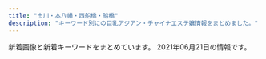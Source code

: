 ```yaml
---
title: "市川・本八幡・西船橋・船橋"
description: "キーワード別にの巨乳アジアン・チャイナエステ嬢情報をまとめました。"
---
```


新着画像と新着キーワードをまとめています。
2021年06月21日の情報です。

<DmmAffiliateIns />
<KeywordTable
  shops={
    [
    {
        "img_links": [
            "http://hanaoto.pw/images/flash4.jpg",
            "http://hanaoto.pw/images/yuki1.jpg",
            "http://hanaoto.pw/images/nana1.jpg",
            "http://hanaoto.pw/images/sptel.png",
            "http://hanaoto.pw/images/maga.jpg",
            "http://hanaoto.pw/images/a02.jpg",
            "http://hanaoto.pw/images/g1.jpg",
            "http://hanaoto.pw/images/aa1.jpg",
            "http://hanaoto.pw/images/ami1.jpg",
            "http://hanaoto.pw/images/flash3.jpg",
            "http://hanaoto.pw/images/hh1.jpg",
            "http://hanaoto.pw/images/flash5.jpg",
            "http://hanaoto.pw/images/tel.png",
            "http://hanaoto.pw/images/skr1.jpg",
            "http://hanaoto.pw/images/mobile.png",
            "http://hanaoto.pw/images/flash.jpg",
            "http://hanaoto.pw/images/g2.jpg",
            "http://hanaoto.pw/images/g6.jpg",
            "http://hanaoto.pw/images/am1.jpg",
            "http://hanaoto.pw/images/maga1.jpg",
            "http://hanaoto.pw/images/la.jpg"
        ],
        "keywords": {
            "C": 16
        },
        "name": "NEW \u82b1\u30ce\u97f3",
        "url": "http://hanaoto.pw/",
        "station": "JR\u897f\u8239\u6a4b\u99c5\u5357\u53e3"
    },
    {
        "name": "\u304a\u5e30\u308ababy",
        "url": "http://genkiya.xyz/",
        "station": "JR\u8239\u6a4b\u99c5\u5317\u53e3",
        "img_links": [
            "http://genkiya.xyz/_src/55821668/wechatimg2240.jpg",
            "http://genkiya.xyz/_src/54101965/slider1_20201209160139057.jpg",
            "http://genkiya.xyz/_src/54101959/cam.jpg",
            "http://genkiya.xyz/_src/55821667/wechatimg2240.jpg",
            "http://genkiya.xyz/_src/54279148/wechatimg234.jpg",
            "http://genkiya.xyz/_src/55472724/wechatimg2939.jpg",
            "http://genkiya.xyz/_src/54101949/slider5_20201209160139125.jpg",
            "http://genkiya.xyz/_src/54101909/_k3_4082.jpg",
            "http://genkiya.xyz/_src/55472725/wechatimg2939.jpg",
            "http://genkiya.xyz/_src/54101954/navinavi_01.png",
            "http://genkiya.xyz/_src/56787951/wechatimg2703.jpg",
            "http://genkiya.xyz/_src/56787959/wechatimg176_20210615152335366.jpg",
            "http://genkiya.xyz/_src/54101963/slider2_20201209160139115.jpg",
            "http://genkiya.xyz/_src/56787952/wechatimg2703.jpg",
            "http://genkiya.xyz/_src/54101956/navinavi_02.png",
            "http://genkiya.xyz/_src/57064913/wechatimg2702.jpg",
            "http://genkiya.xyz/_src/56787958/wechatimg176_20210615152335366.jpg",
            "http://genkiya.xyz/_src/57064914/wechatimg2702.jpg",
            "http://genkiya.xyz/_src/54101964/slider3_20201209160139119.jpg",
            "http://genkiya.xyz/_src/54101958/cam.jpg",
            "http://genkiya.xyz/_src/54102042/inndex.png",
            "http://genkiya.xyz/_src/54101911/wechatimg198_20190126093224863.jpg",
            "http://genkiya.xyz/_src/54279149/wechatimg234.jpg"
        ],
        "keywords": {}
    },
    {
        "img_links": [
            "http://yelaixang.sweet-relaxation.com/img/cast/key-03.jpg",
            "http://yelaixang.sweet-relaxation.com/img/cast/key-01.jpg",
            "http://yelaixang.sweet-relaxation.com/img/slick/sl-4.jpg",
            "http://yelaixang.sweet-relaxation.com/img/cast/naru-01.jpg",
            "http://yelaixang.sweet-relaxation.com/img/cast/nico-02.jpg",
            "http://yelaixang.sweet-relaxation.com/img/cast/miya-01.jpg",
            "http://yelaixang.sweet-relaxation.com/img/cast/miya-02.jpg",
            "http://yelaixang.sweet-relaxation.com/img/cast/key-02.jpg",
            "http://yelaixang.sweet-relaxation.com/img/cast/naru-02.jpg",
            "http://yelaixang.sweet-relaxation.com/img/slick/sl-1.jpg",
            "http://yelaixang.sweet-relaxation.com/img/cast/miya-03.jpg",
            "http://yelaixang.sweet-relaxation.com/img/slick/sl-7.jpg",
            "http://yelaixang.sweet-relaxation.com/img/slick/sl-2.jpg",
            "http://yelaixang.sweet-relaxation.com/img/slick/sl-6.jpg",
            "http://yelaixang.sweet-relaxation.com/img/cast/naru-03.jpg",
            "http://yelaixang.sweet-relaxation.com/img/cast/nico-01.jpg",
            "http://yelaixang.sweet-relaxation.com/img/slick/sl-3.jpg",
            "http://yelaixang.sweet-relaxation.com/img/slick/sl-5.jpg"
        ],
        "url": "http://yelaixang.sweet-relaxation.com/",
        "station": "JR\u672c\u516b\u5e61\u99c5",
        "keywords": {},
        "name": "\u591c\u6765\u9999\uff5eYe Lai Xang\uff5e"
    },
    {
        "station": "JR\u897f\u8239\u6a4b\u99c5\u5357\u53e3",
        "img_links": [
            "http://es-suzune.com/images/store/04.jpg",
            "http://es-suzune.com/staffPhoto/b20191115141808.jpg",
            "http://es-suzune.com/staffPhoto/b20210405165006.jpg",
            "http://es-suzune.com/images/access/02.png",
            "http://es-suzune.com/staffPhoto/b20210219195907.jpg",
            "http://es-suzune.com/staffPhoto/b20210405155547.jpg",
            "http://es-suzune.com/staffPhoto/s20200724144036.jpg",
            "http://es-suzune.com/staffPhoto/s20210405165026.jpg",
            "http://es-suzune.com/staffPhoto/s20191115141808.jpg",
            "http://es-suzune.com/images/access/01.png",
            "http://es-suzune.com/images/store/02.jpg",
            "http://es-suzune.com/staffPhoto/s20210216224004.jpg",
            "http://es-suzune.com/staffPhoto/s20210217223343.jpg",
            "http://es-suzune.com/staffPhoto/b20200510132325.jpg",
            "http://es-suzune.com/staffPhoto/s20210405174116.jpg",
            "http://es-suzune.com/staffPhoto/b20201007170432.jpg",
            "http://es-suzune.com/staffPhoto/s20210219195907.jpg",
            "http://es-suzune.com/images/showContent.jpg",
            "http://es-suzune.com/staffPhoto/s20200827113054.jpg",
            "http://es-suzune.com/staffPhoto/b20210405174056.jpg",
            "http://es-suzune.com/staffPhoto/s20210217223442.jpg",
            "http://es-suzune.com/staffPhoto/b20210309194137.jpg",
            "http://es-suzune.com/staffPhoto/b20210430230530.jpg",
            "http://es-suzune.com/staffPhoto/s20200510132325.jpg",
            "http://es-suzune.com/staffPhoto/s20200724144017.jpg",
            "http://es-suzune.com/staffPhoto/b20210216224004.jpg",
            "http://es-suzune.com/staffPhoto/s20210219195922.jpg",
            "http://es-suzune.com/staffPhoto/s20210405155607.jpg",
            "http://es-suzune.com/staffPhoto/s20200827113641.jpg",
            "http://es-suzune.com/staffPhoto/s20210430230530.jpg",
            "http://es-suzune.com/images/showIndex.jpg",
            "http://es-suzune.com/staffPhoto/s20210309194151.jpg",
            "http://es-suzune.com/staffPhoto/s20210405155547.jpg",
            "http://es-suzune.com/staffPhoto/b20200827113054.jpg",
            "http://es-suzune.com/staffPhoto/s20210219195936.jpg",
            "http://es-suzune.com/staffPhoto/s20210614001429.jpg",
            "http://es-suzune.com/staffPhoto/s20210405173944.jpg",
            "http://es-suzune.com/uploadfiles/images/campaignEsSuzune1.jpg",
            "http://es-suzune.com/staffPhoto/b20200724144017.jpg",
            "http://es-suzune.com/staffPhoto/s20201007170536.jpg",
            "http://es-suzune.com/staffPhoto/s20210310164226.jpg",
            "http://es-suzune.com/staffPhoto/s20210405174056.jpg",
            "http://es-suzune.com/uploadfiles/images/courseEsSuzune.jpg",
            "http://es-suzune.com/staffPhoto/s20210405174136.jpg",
            "http://es-suzune.com/staffPhoto/s20201007170432.jpg",
            "http://es-suzune.com/staffPhoto/s20210405165006.jpg",
            "http://es-suzune.com/images/access/05.png",
            "http://es-suzune.com/images/store/01.jpg",
            "http://es-suzune.com/images/store/03.jpg",
            "http://es-suzune.com/uploadfiles/images/hai2_%E5%89%AF%E6%9C%AC.jpg",
            "http://es-suzune.com/staffPhoto/s20210309194137.jpg",
            "http://es-suzune.com/staffPhoto/b20210614001429.jpg",
            "http://es-suzune.com/images/access/03.png"
        ],
        "keywords": {
            "\u30bb\u30af\u30b7\u30fc": 7,
            "F": 5
        },
        "url": "http://es-suzune.com/",
        "name": "\u9234\u97f3-\u3059\u305a\u306d-"
    },
    {
        "keywords": {
            "C": 1,
            "D": 1
        },
        "img_links": [
            "http://shamballa.est888.com/css/nav/nav-004.png",
            "http://shamballa.est888.com/css/staff/naiyo02.jpg",
            "http://shamballa.est888.com/css/staff/staff-03-a.jpg",
            "http://shamballa.est888.com/css/recurit.jpg",
            "http://shamballa.est888.com/css/top01.jpg",
            "http://shamballa.est888.com/css/staff/staff-01-a.jpg",
            "http://shamballa.est888.com/css/tel.png",
            "http://shamballa.est888.com/css/top04-right.jpg",
            "http://shamballa.est888.com/css/top04-left.jpg",
            "http://shamballa.est888.com/css/nav/nav-003.png",
            "http://shamballa.est888.com/css/nav/nav-006.png",
            "http://shamballa.est888.com/css/staff/naiyo01.jpg",
            "http://shamballa.est888.com/css/nav/nav-005.png",
            "http://shamballa.est888.com/css/top03.jpg",
            "http://shamballa.est888.com/css/c-001.jpg",
            "http://shamballa.est888.com/css/nav/nav-002.png",
            "http://shamballa.est888.com/css/nav/nav-001.png",
            "http://shamballa.est888.com/css/staff/staff-02-a.jpg"
        ],
        "station": "JR\u8239\u6a4b\u99c5\u5317\u53e3",
        "url": "http://shamballa.est888.com/",
        "name": "\u30b7\u30e3\u30f3\u30d0\u30e9"
    },
    {
        "station": "JR\u897f\u8239\u6a4b\u99c5",
        "keywords": {
            "88": 70,
            "83": 36,
            "F": 34,
            "G": 34,
            "C": 58,
            "E": 38,
            "85": 70,
            "D": 70,
            "87": 34
        },
        "url": "https://miyabi.jpn.vin",
        "name": "\u96c5\u7f8e\uff5eMIYABI",
        "img_links": [
            "https://miyabi.jpn.vin/images/top.png",
            "https://miyabi.jpn.vin/images/top_slider03.jpg",
            "https://miyabi.jpn.vin/photos/sites/21/2021/05/2021052002390864.jpg",
            "https://miyabi.jpn.vin/images/btn_side06.png",
            "https://miyabi.jpn.vin/photos/sites/21/2021/05/202105200239071.jpg",
            "https://miyabi.jpn.vin/images/btn_side03.png",
            "https://miyabi.jpn.vin/images/btn_side04.png",
            "https://miyabi.jpn.vin/photos/sites/21/2021/05/2021052002390944.jpg",
            "https://miyabi.jpn.vin/images/btn_side01.png",
            "https://miyabi.jpn.vin/images/side_line.jpg",
            "https://miyabi.jpn.vin/images/btn_side05.png",
            "https://miyabi.jpn.vin/photos/sites/21/2021/05/2021052002391080.jpg",
            "https://miyabi.jpn.vin/photos/sites/21/2021/05/2021052002390726.jpg",
            "https://miyabi.jpn.vin/photos/sites/21/2021/05/2021052002390885.jpg",
            "https://miyabi.jpn.vin/photos/sites/21/2021/05/2021052102123642.jpg",
            "https://miyabi.jpn.vin/images/btn_side02.png",
            "https://miyabi.jpn.vin/photos/sites/21/2021/05/2021052002391091.jpg",
            "https://miyabi.jpn.vin/photos/sites/21/2021/05/2021052002390959.jpg",
            "https://miyabi.jpn.vin/images/sp_top.png",
            "https://miyabi.jpn.vin/images/btn_side07.png"
        ]
    },
    {
        "keywords": {
            "E": 1,
            "83": 1,
            "C": 1,
            "84": 1,
            "86": 1,
            "D": 1
        },
        "station": "\u539f\u6728\u4e2d\u5c71\u99c5\u5317\u53e3",
        "name": "\u7652\u5fc3\u90b8",
        "img_links": [
            "http://yusintei.top/images/g82.jpg",
            "http://yusintei.top/images/zi-staff.png",
            "http://yusintei.top/images/yumi.jpg",
            "http://yusintei.top/images/g12.jpg",
            "http://yusintei.top/images/p6.jpg",
            "http://yusintei.top/images/p7.jpg",
            "http://yusintei.top/images/tel.jpg",
            "http://yusintei.top/images/g113.jpg",
            "http://yusintei.top/images/men_7.png",
            "http://yusintei.top/images/p4.jpg",
            "http://yusintei.top/images/g1-3.jpg",
            "http://yusintei.top/images/g10.jpg",
            "http://yusintei.top/images/g7.jpg",
            "http://yusintei.top/images/g11.jpg",
            "http://yusintei.top/images/g1-2.jpg",
            "http://yusintei.top/images/left3.jpg",
            "http://yusintei.top/images/yuli.jpg",
            "http://yusintei.top/images/men_1.png",
            "http://yusintei.top/images/zi-link.png",
            "http://yusintei.top/images/g1.jpg",
            "http://yusintei.top/images/01.jpg",
            "http://yusintei.top/images/g8.jpg",
            "http://yusintei.top/images/men_4.png",
            "http://yusintei.top/images/p5.jpg",
            "http://yusintei.top/images/p1.jpg",
            "http://yusintei.top/images/g83.jpg",
            "http://yusintei.top/images/men_5.png",
            "http://yusintei.top/images/men_3.png",
            "http://yusintei.top/images/men_2.png",
            "http://yusintei.top/images/g114.jpg",
            "http://yusintei.top/images/emi.jpg",
            "http://yusintei.top/images/p3.jpg",
            "http://yusintei.top/images/g2.jpg",
            "http://yusintei.top/images/g112.jpg",
            "http://yusintei.top/images/p2.jpg",
            "http://yusintei.top/images/p8.jpg",
            "http://yusintei.top/images/g0.jpg",
            "http://yusintei.top/images/g84.jpg",
            "http://yusintei.top/images/men_6.png",
            "http://yusintei.top/images/g9.jpg",
            "http://yusintei.top/images/01.png",
            "http://yusintei.top/images/nei2.jpg"
        ],
        "url": "http://yusintei.top/"
    },
    {
        "keywords": {
            "D": 23,
            "F": 4,
            "\u30bb\u30af\u30b7\u30fc": 3
        },
        "name": "COCO",
        "station": "\u8239\u6a4b\u99c5\u5317\u53e3",
        "img_links": [
            "https://fu-coco.net/wp-content/uploads/2021/05/8976saco.jpg",
            "https://fu-coco.net/wp-content/themes/este/img/top-img01a.png",
            "https://fu-coco.net/wp-content/themes/este/img/2.png",
            "https://fu-coco.net/wp-content/themes/este/img/top-img02a.png",
            "https://fu-coco.net/wp-content/uploads/2021/05/987654324567co.jpg",
            "https://fu-coco.net/wp-content/uploads/2021/05/34568976co.jpg",
            "https://fu-coco.net/wp-content/themes/este/img/call.png",
            "https://fu-coco.net/wp-content/uploads/2021/05/435698765co.jpg",
            "https://fu-coco.net/wp-content/themes/este/img/top-img01b.png",
            "https://fu-coco.net/wp-content/themes/este/img/tel_footer.png",
            "https://fu-coco.net/wp-content/uploads/2021/05/9087654co.jpg",
            "https://fu-coco.net/wp-content/uploads/2021/05/78652147cooc.jpg",
            "https://fu-coco.net/wp-content/uploads/2021/05/9087621co.jpg",
            "https://fu-coco.net/wp-content/uploads/2021/05/897s6atyco.jpg",
            "https://fu-coco.net/wp-content/uploads/2021/05/9876543co.jpg",
            "https://fu-coco.net/wp-content/themes/este/img/tel_header.png",
            "https://fu-coco.net/wp-content/uploads/2021/05/1oiuytreewrstdyfugco.jpg"
        ],
        "url": "https://fu-coco.net/"
    },
    {
        "img_links": [
            "http://yu.abnavi.info/photos/sites/83/2021/06/2021060314532949.jpg",
            "http://yu.abnavi.info/images/mobile.jpg",
            "http://yu.abnavi.info/photos/sites/83/2021/03/2021030214210269.jpg",
            "http://yu.abnavi.info/photos/sites/83/2021/03/2021030214210678.jpg",
            "http://yu.abnavi.info/images/s_news.png",
            "http://yu.abnavi.info/images/s_pick.png",
            "http://yu.abnavi.info/images/s_staff.jpg",
            "http://yu.abnavi.info/images/info.jpg",
            "http://yu.abnavi.info/images/s1.jpg",
            "http://yu.abnavi.info/images/top.png",
            "http://yu.abnavi.info/photos/sites/83/2021/03/2021030315241268.jpg",
            "http://yu.abnavi.info/photos/sites/83/2021/03/202103021421105.jpg",
            "http://yu.abnavi.info/photos/sites/83/2021/03/2021030214210327.jpg",
            "http://yu.abnavi.info/photos/sites/83/2021/03/2021030214210492.jpg",
            "http://yu.abnavi.info/images/s3.jpg",
            "http://yu.abnavi.info/photos/sites/83/2021/03/202103241016425.jpg",
            "http://yu.abnavi.info/images/relax.jpg"
        ],
        "url": "http://yu.abnavi.info/",
        "station": "JR\u8239\u6a4b\u99c5\u5317\u53e3",
        "name": "OLIVE\u30fb\u30aa\u30ea\u30fc\u30d6",
        "keywords": {
            "86": 40,
            "D": 48,
            "80": 8,
            "C": 8,
            "85": 8
        }
    },
    {
        "img_links": [
            "https://leaf-relax.com/wp-content/uploads/2021/03/uiahleaf.jpg",
            "https://leaf-relax.com/wp-content/uploads/2021/05/D345C920-C27C-4524-B748-7148A30D3400.jpeg",
            "https://leaf-relax.com/wp-content/uploads/2021/05/F61B6D10-AC93-4372-B70A-3BC2B00FEC55.jpeg",
            "https://leaf-relax.com/wp-content/themes/este/img/3.jpg",
            "https://leaf-relax.com/wp-content/uploads/2021/03/E9712B35-BA07-4315-B0E1-9DE89646DE20.jpeg",
            "https://leaf-relax.com/wp-content/themes/este/img/tel_footer.png",
            "https://leaf-relax.com/wp-content/uploads/2021/05/1018DA9B-A1BF-40E3-B2AD-9442809499C5.jpeg",
            "https://leaf-relax.com/wp-content/themes/este/img/tel_header.png",
            "https://leaf-relax.com/wp-content/themes/este/img/top-img01.png",
            "https://leaf-relax.com/wp-content/themes/este/img/1.jpg",
            "https://leaf-relax.com/wp-content/themes/este/img/top-img01c.png",
            "https://leaf-relax.com/wp-content/uploads/2021/05/D8B5DAC7-1E4B-46A5-BEA1-DC8638F8EEBA.jpeg",
            "https://leaf-relax.com/wp-content/uploads/2021/03/DB2A2C9F-6035-4E9D-8D28-6C22A543E8DC.jpeg",
            "https://leaf-relax.com/wp-content/uploads/2021/03/8C6881AA-D716-419E-8BFF-82AAA258E338.jpeg",
            "https://leaf-relax.com/wp-content/themes/este/img/top-img02a.png",
            "https://leaf-relax.com/wp-content/uploads/2021/03/D5FC7105-D296-4544-A10A-F769C6CD5B0C.jpeg",
            "https://leaf-relax.com/wp-content/uploads/2021/05/6FC3037E-5DE3-4480-B3D8-1BE35EED821D.jpeg",
            "https://leaf-relax.com/wp-content/themes/este/img/top-img03.png",
            "https://leaf-relax.com/wp-content/uploads/2020/01/F56E51AE-947C-43C4-88C5-E2242C27061C.jpeg",
            "https://leaf-relax.com/wp-content/uploads/2021/03/16A1F057-C26F-47E3-A706-3E53BBA789FC.jpeg",
            "https://leaf-relax.com/wp-content/uploads/2021/03/C1B14BDE-84B6-467B-9532-C60E8A518E03.jpeg",
            "https://leaf-relax.com/wp-content/uploads/2021/04/8C901857-8329-4836-BB15-FACE1430E3F7.jpeg",
            "https://leaf-relax.com/wp-content/themes/este/img/2.jpg",
            "https://leaf-relax.com/wp-content/uploads/2021/06/C39D204D-315D-47A3-A66A-7A7E24FABF32.jpeg",
            "https://leaf-relax.com/wp-content/uploads/2021/04/5D8F478C-B99F-48C1-81A3-7741B432AD67.jpeg",
            "https://leaf-relax.com/wp-content/themes/este/img/4.jpg",
            "https://leaf-relax.com/wp-content/themes/este/img/call.png",
            "https://leaf-relax.com/wp-content/uploads/2020/01/727B1E93-B273-418A-ADFB-21CA51B3BD11.jpeg",
            "https://leaf-relax.com/wp-content/uploads/2021/03/1E72DCA7-178C-4423-B532-64C921244CD8.jpeg",
            "https://leaf-relax.com/wp-content/uploads/2021/04/CEDC78D8-1E03-485E-AAE1-F3A9DC863616.jpeg"
        ],
        "station": "JR\u897f\u8239\u6a4b\u99c5\u5317\u53e3",
        "url": "https://leaf-relax.com/",
        "keywords": {
            "\u80f8": 2,
            "E": 21,
            "D": 16,
            "\u5de8\u4e73": 7,
            "C": 3,
            "\u4e73": 7,
            "\u30bb\u30af\u30b7\u30fc": 2
        },
        "name": "\u30ea\u30fc\u30d5"
    },
    {
        "station": "\u672c\u516b\u5e61\u99c5\u5357\u53e3",
        "url": "http://www.shizuka.mensnv.com/",
        "img_links": [
            "http://www.shizuka.mensnv.com/files/004.jpg",
            "http://www.shizuka.mensnv.com/files/004-02.jpg",
            "http://www.shizuka.mensnv.com/files/001-02.jpg",
            "http://www.shizuka.mensnv.com/img/icon_tel.png",
            "http://www.shizuka.mensnv.com/img/glo_02_off.jpg",
            "http://www.shizuka.mensnv.com/files/003-03.jpg",
            "http://www.shizuka.mensnv.com/files/001.jpg",
            "http://www.shizuka.mensnv.com/img/slider/2.jpg",
            "http://www.shizuka.mensnv.com/img/glo_01_off.jpg",
            "http://www.shizuka.mensnv.com/files/002-03.jpg",
            "http://www.shizuka.mensnv.com/files/001-03.jpg",
            "http://www.shizuka.mensnv.com/img/h4-top.jpg",
            "http://www.shizuka.mensnv.com/files/003.jpg",
            "http://www.shizuka.mensnv.com/img/glo_05_off.jpg",
            "http://www.shizuka.mensnv.com/files/002-02.jpg",
            "http://www.shizuka.mensnv.com/img/top-h5R.jpg",
            "http://www.shizuka.mensnv.com/img/glo_04_off.jpg",
            "http://www.shizuka.mensnv.com/img/glo_03_off.jpg",
            "http://www.shizuka.mensnv.com/img/slider/3.jpg",
            "http://www.shizuka.mensnv.com/img/top-course_off.jpg",
            "http://www.shizuka.mensnv.com/img/glo_06_off.jpg",
            "http://www.shizuka.mensnv.com/img/2top-course_off.jpg",
            "http://www.shizuka.mensnv.com/files/003-02.jpg",
            "http://www.shizuka.mensnv.com/files/004-03.jpg",
            "http://www.shizuka.mensnv.com/img/footer-top_off.jpg",
            "http://www.shizuka.mensnv.com/img/bnr-01_off.jpg",
            "http://www.shizuka.mensnv.com/img/top-h5R2.jpg",
            "http://www.shizuka.mensnv.com/img/slider/1.jpg",
            "http://www.shizuka.mensnv.com/img/bnr-02_off.jpg",
            "http://www.shizuka.mensnv.com/files/002.jpg"
        ],
        "keywords": {
            "C": 3,
            "85": 3,
            "D": 9,
            "88": 3,
            "86": 3,
            "84": 3
        },
        "name": "\u9759\uff5e\u3057\u305a\u304b\uff5e"
    },
    {
        "station": "JR\u8239\u6a4b\u99c5\u5317\u53e3",
        "name": "Rainbow\uff5e\u30ec\u30a4\u30f3\u30dc\u30fc\uff5e",
        "keywords": {
            "85": 2,
            "C": 19,
            "86": 4,
            "87": 6,
            "D": 6
        },
        "img_links": [
            "http://www.rainbow-relax.xyz/files/004-02.jpg",
            "http://www.rainbow-relax.xyz/files/006-02.jpg",
            "http://www.rainbow-relax.xyz/files/003-02.jpg",
            "http://www.rainbow-relax.xyz/img/tel.png",
            "http://www.rainbow-relax.xyz/files/002-02.jpg",
            "http://www.rainbow-relax.xyz/files/005.jpg",
            "http://www.rainbow-relax.xyz/images/slider/1.jpg",
            "http://www.rainbow-relax.xyz/files/003.jpg",
            "http://www.rainbow-relax.xyz/img/pickup.jpg",
            "http://www.rainbow-relax.xyz/images/slider/3.jpg",
            "http://www.rainbow-relax.xyz/img/btn_side_mobile.jpg",
            "http://www.rainbow-relax.xyz/img/ttl_news.png",
            "http://www.rainbow-relax.xyz/files/002.jpg",
            "http://www.rainbow-relax.xyz/files/006.jpg",
            "http://www.rainbow-relax.xyz/files/001-02.jpg",
            "http://www.rainbow-relax.xyz/img/goback.jpg",
            "http://www.rainbow-relax.xyz/images/slider/2.jpg",
            "http://www.rainbow-relax.xyz/files/001.jpg",
            "http://www.rainbow-relax.xyz/files/004.jpg",
            "http://www.rainbow-relax.xyz/files/005-02.jpg",
            "http://www.rainbow-relax.xyz/img/ttl_info.png"
        ],
        "url": "http://www.rainbow-relax.xyz/"
    },
    {
        "url": "https://prince.iest.info/",
        "img_links": [],
        "keywords": {},
        "station": "JR\u897f\u8239\u6a4b\u99c5\u5317\u53e3",
        "name": "\u30d7\u30ea\u30f3\u30bb\u30b9"
    },
    {
        "img_links": [
            "http://iyashinomori.dnsfor.me/images/sona.jpg",
            "http://iyashinomori.dnsfor.me/images/nav-job.jpg",
            "http://iyashinomori.dnsfor.me/images/mei.jpg",
            "http://iyashinomori.dnsfor.me/images/masmises.jpg",
            "http://iyashinomori.dnsfor.me/images/iyashi_qr.png",
            "http://iyashinomori.dnsfor.me/images/massaji.jpg",
            "http://iyashinomori.dnsfor.me/images/main_09.jpg",
            "http://iyashinomori.dnsfor.me/images/ami.jpg",
            "http://iyashinomori.dnsfor.me/images/mas-de.jpg",
            "http://iyashinomori.dnsfor.me/images/hana.jpg",
            "http://iyashinomori.dnsfor.me/images/mari.jpg",
            "http://iyashinomori.dnsfor.me/images/aya2.jpg",
            "http://iyashinomori.dnsfor.me/images/lanmu-c_03.jpg",
            "http://iyashinomori.dnsfor.me/images/nav-staff.jpg",
            "http://iyashinomori.dnsfor.me/images/aroma.jpg",
            "http://iyashinomori.dnsfor.me/images/akasuri.jpg"
        ],
        "station": "JR\u897f\u8239\u6a4b\u99c5\u5317\u53e3",
        "keywords": {},
        "url": "http://iyashinomori.dnsfor.me/",
        "name": "\u7652\u3057\u306e\u68ee"
    },
    {
        "name": "\u30c0\u30a4\u30e4\u30e2\u30f3\u30c9",
        "img_links": [
            "http://www.diamond.mesthe.com/img/ttl_therapist.png",
            "http://www.diamond.mesthe.com/images/slider/1.jpg",
            "http://www.diamond.mesthe.com/files/005.jpg",
            "http://www.diamond.mesthe.com/files/003-02.jpg",
            "http://www.diamond.mesthe.com/files/004.jpg",
            "http://www.diamond.mesthe.com/files/005-02.jpg",
            "http://www.diamond.mesthe.com/img/top_option04.jpg",
            "http://www.diamond.mesthe.com/img/pickup.jpg",
            "http://www.diamond.mesthe.com/files/003.jpg",
            "http://www.diamond.mesthe.com/img/ttl_news.png",
            "http://www.diamond.mesthe.com/files/051-02.jpg",
            "http://www.diamond.mesthe.com/img/goback.jpg",
            "http://www.diamond.mesthe.com/files/001.jpg",
            "http://www.diamond.mesthe.com/img/top_option03.jpg",
            "http://www.diamond.mesthe.com/images/slider/3.jpg",
            "http://www.diamond.mesthe.com/files/051.jpg",
            "http://www.diamond.mesthe.com/img/btn_side_mobile.jpg",
            "http://www.diamond.mesthe.com/images/slider/2.jpg",
            "http://www.diamond.mesthe.com/files/004-02.jpg",
            "http://www.diamond.mesthe.com/files/002.jpg",
            "http://www.diamond.mesthe.com/files/006-02.jpg",
            "http://www.diamond.mesthe.com/img/tel.png",
            "http://www.diamond.mesthe.com/img/ttl_info.png",
            "http://www.diamond.mesthe.com/files/001-02.jpg",
            "http://www.diamond.mesthe.com/img/top_option01.jpg",
            "http://www.diamond.mesthe.com/img/btn_blog.png",
            "http://www.diamond.mesthe.com/files/006.jpg",
            "http://www.diamond.mesthe.com/files/002-02.jpg"
        ],
        "keywords": {
            "86": 2,
            "C": 16,
            "88": 2,
            "D": 12,
            "87": 10
        },
        "url": "http://www.diamond.mesthe.com/",
        "station": "JR\u897f\u8239\u6a4b\u99c5\u5357\u53e3"
    },
    {
        "name": "\u7652\u3057\u306e\u6d77",
        "url": "http://www.iyashinoumi.com/",
        "img_links": [
            "http://www.iyashinoumi.com/img/miss7s.jpg",
            "http://www.iyashinoumi.com/img/miss6sb.jpg",
            "http://www.iyashinoumi.com/img/miss7sb.jpg",
            "http://www.iyashinoumi.com/img/tel1.png",
            "http://www.iyashinoumi.com/img/sTitle_right.png",
            "http://www.iyashinoumi.com/img/miss27sb.jpg",
            "http://www.iyashinoumi.com/img/sTitle_left.png",
            "http://www.iyashinoumi.com/img/miss24sb.jpg",
            "http://www.iyashinoumi.com/img/miss28sb.jpg",
            "http://www.iyashinoumi.com/img/miss25sb.jpg"
        ],
        "keywords": {},
        "station": "\u5e02\u5ddd\u99c5\u5317\u53e3"
    },
    {
        "name": "\u3055\u304f\u3089",
        "station": "JR\u897f\u8239\u6a4b\u99c5\u5317\u53e3",
        "img_links": [
            "http://stylelife.work/Uploads/user/60c2c0ff267b3.jpg",
            "http://stylelife.work/Uploads/user/5e79901ca108f.jpg",
            "http://stylelife.work/Uploads/user/5deb614369ccd.jpg",
            "http://stylelife.work/Uploads/user/5ebf4ff2905f1.jpg",
            "http://stylelife.work/Uploads/user/5e1d3400053fa.jpg",
            "http://stylelife.work/Uploads/user/60374cd308bf7.jpg",
            "http://stylelife.work/Uploads/user/5e68a1524c2d2.jpg",
            "http://stylelife.work/Uploads/user/6074fcb772404.jpg",
            "http://stylelife.work/Uploads/user/5de74b09394d7.jpg",
            "http://stylelife.work/Uploads/user/5de74b74a4faa.jpg",
            "http://stylelife.work/Uploads/user/5e4101be77e18.jpg",
            "http://stylelife.work/Public/Wap/picture/m-tel.png",
            "http://stylelife.work/Uploads/user/60374c0661343.jpg",
            "http://stylelife.work/Uploads/user/60a5e6522483f.jpg",
            "http://stylelife.work/Uploads/user/5f3cd192667f4.jpg",
            "http://stylelife.work/Uploads/user/60374b6e9f505.jpg",
            "http://stylelife.work/Uploads/user/609cc19235ed5.jpg",
            "http://stylelife.work/ueditor/php/upload/image/20180712/1531373827278035.png",
            "http://stylelife.work/Uploads/user/5e1d330613089.jpg",
            "http://stylelife.work/Public/Wap/picture/staff-pc.png",
            "http://stylelife.work/Uploads/user/5de74b9acbf92.jpg",
            "http://stylelife.work/Uploads/user/5eb35a13a1df3.jpg",
            "http://stylelife.work/Uploads/user/60a5e5f105e9e.jpg",
            "http://stylelife.work/Public/Wap/picture/sp-line.png",
            "http://stylelife.work/Uploads/user/5dfc857c95e57.jpg",
            "http://stylelife.work/Uploads/user/5ef9a9fd8cd20.jpg",
            "http://stylelife.work/Uploads/user/6074fd15194a0.jpg",
            "http://stylelife.work/Public/Wap/picture/sp-staff-list.png",
            "http://stylelife.work/ueditor/php/upload/image/20180712/1531367078235696.png",
            "http://stylelife.work/Uploads/user/60374ca1c2ba1.jpg",
            "http://stylelife.work/ueditor/php/upload/image/20180712/1531374173659035.png",
            "http://stylelife.work/Uploads/user/5ebfa12d5429d.jpg",
            "http://stylelife.work/Public/Wap/picture/m-foot.png",
            "http://stylelife.work/Uploads/user/5ebf50cc42240.jpg"
        ],
        "keywords": {
            "\u4e73": 2,
            "G": 1,
            "\u5de8\u4e73": 2,
            "\u80f8": 1,
            "D": 2,
            "F": 3
        },
        "url": "http://stylelife.work/"
    },
    {
        "station": "JR\u5e02\u5ddd\u99c5\u5357\u53e3",
        "name": "\u30a2\u30ed\u30de\u2605\u6d17\u4f53\u5b66\u5712",
        "img_links": [
            "http://loveliness-est.com/images/head_therapist.jpg",
            "http://loveliness-est.com/images/mainvisual_02.jpg",
            "http://loveliness-est.com/images/req_03.jpg",
            "http://loveliness-est.com/images/sys03.jpg",
            "http://loveliness-est.com/images/mainvisual_01.jpg",
            "http://loveliness-est.com/images/con01.jpg",
            "http://loveliness-est.com/images/head_interior.jpg",
            "http://loveliness-est.com/images/cg06.jpg",
            "http://loveliness-est.com/images/trigger.jpg",
            "http://loveliness-est.com/images/cg03.jpg",
            "http://loveliness-est.com/images/con02.jpg",
            "http://loveliness-est.com/images/sys02.jpg",
            "http://loveliness-est.com/images/sw_home.png",
            "http://loveliness-est.com/images/icon_new.png",
            "http://loveliness-est.com/images/sys01.jpg",
            "http://loveliness-est.com/images/con03.jpg",
            "http://loveliness-est.com/images/mainvisual_01_s.jpg",
            "http://loveliness-est.com/images/mainvisual_02_s.jpg",
            "http://loveliness-est.com/images/sw_tel.png"
        ],
        "keywords": {},
        "url": "http://loveliness-est.com/"
    },
    {
        "name": "\u5a9a\u5a18\uff5e\u30d3\u30b8\u30e7\u30a6\uff5e",
        "keywords": {
            "C": 2,
            "E": 2,
            "D": 2,
            "87": 1,
            "86": 5
        },
        "station": "JR\u8239\u6a4b\u99c5\u5317\u53e3",
        "img_links": [
            "http://esthe-massage.blue/img/top.jpg",
            "http://esthe-massage.blue/img/t6.jpg",
            "http://esthe-massage.blue/img/st6.jpg",
            "http://esthe-massage.blue/img/r2.jpg",
            "http://esthe-massage.blue/img/r5.jpg",
            "http://esthe-massage.blue/img/st2.jpg",
            "http://esthe-massage.blue/img/noo.png",
            "http://esthe-massage.blue/img/t3.jpg",
            "http://esthe-massage.blue/img/stt1.jpg",
            "http://esthe-massage.blue/img/r1.jpg",
            "http://esthe-massage.blue/img/t5.jpg",
            "http://esthe-massage.blue/img/r4.jpg",
            "http://esthe-massage.blue/img/sm.jpg",
            "http://esthe-massage.blue/img/t4.jpg",
            "http://esthe-massage.blue/img/st1.jpg",
            "http://esthe-massage.blue/img/st5.jpg",
            "http://esthe-massage.blue/img/t1.jpg",
            "http://esthe-massage.blue/img/r6.jpg",
            "http://esthe-massage.blue/img/st4.jpg",
            "http://esthe-massage.blue/img/no.png",
            "http://esthe-massage.blue/img/f1.jpg",
            "http://esthe-massage.blue/img/stt3.jpg",
            "http://esthe-massage.blue/img/r3.jpg",
            "http://esthe-massage.blue/img/1.jpg",
            "http://esthe-massage.blue/img/st3.jpg",
            "http://esthe-massage.blue/img/t2.jpg"
        ],
        "url": "http://esthe-massage.blue/"
    },
    {
        "keywords": {
            "C": 7
        },
        "station": "JR\u897f\u8239\u6a4b\u99c5\u5357\u53e3",
        "url": "http://nishifunabashi.xyz/",
        "name": "\u82b1\u706b",
        "img_links": [
            "http://nishifunabashi.xyz/images/r03.jpg",
            "http://nishifunabashi.xyz/images/kina.jpg",
            "http://nishifunabashi.xyz/images/sla3.jpg",
            "http://nishifunabashi.xyz/images/miu1.jpg",
            "http://nishifunabashi.xyz/images/miho.jpg",
            "http://nishifunabashi.xyz/images/sla2.jpg",
            "http://nishifunabashi.xyz/images/kina1.jpg",
            "http://nishifunabashi.xyz/images/moe1.jpg",
            "http://nishifunabashi.xyz/images/rumi1.jpg",
            "http://nishifunabashi.xyz/images/rumi2.jpg",
            "http://nishifunabashi.xyz/images/chun3.jpg",
            "http://nishifunabashi.xyz/images/g01.jpg",
            "http://nishifunabashi.xyz/images/sla1.jpg",
            "http://nishifunabashi.xyz/images/miu.jpg",
            "http://nishifunabashi.xyz/images/tite-staff.png",
            "http://nishifunabashi.xyz/images/mobile.png",
            "http://nishifunabashi.xyz/images/yumi1.jpg",
            "http://nishifunabashi.xyz/images/moe.jpg",
            "http://nishifunabashi.xyz/images/i2.jpg",
            "http://nishifunabashi.xyz/images/rie2.jpg",
            "http://nishifunabashi.xyz/images/mio1.jpg",
            "http://nishifunabashi.xyz/images/rie1.jpg",
            "http://nishifunabashi.xyz/images/ga1.jpg",
            "http://nishifunabashi.xyz/images/newt.png",
            "http://nishifunabashi.xyz/images/m1.jpg",
            "http://nishifunabashi.xyz/images/baner.jpg",
            "http://nishifunabashi.xyz/images/mio2.jpg",
            "http://nishifunabashi.xyz/images/yumi2.jpg",
            "http://nishifunabashi.xyz/images/miho2.jpg",
            "http://nishifunabashi.xyz/images/g015.jpg",
            "http://nishifunabashi.xyz/images/g1.jpg",
            "http://nishifunabashi.xyz/images/r01.jpg",
            "http://nishifunabashi.xyz/images/g001.jpg",
            "http://nishifunabashi.xyz/images/g33.jpg",
            "http://nishifunabashi.xyz/images/r02.jpg",
            "http://nishifunabashi.xyz/images/yumi3.jpg",
            "http://nishifunabashi.xyz/images/i3.jpg",
            "http://nishifunabashi.xyz/images/n1.jpg",
            "http://nishifunabashi.xyz/images/gat.png",
            "http://nishifunabashi.xyz/images/n3.jpg",
            "http://nishifunabashi.xyz/images/ga.jpg",
            "http://nishifunabashi.xyz/images/r04.jpg",
            "http://nishifunabashi.xyz/images/g15.jpg",
            "http://nishifunabashi.xyz/images/rumi3.jpg",
            "http://nishifunabashi.xyz/images/moe2.jpg",
            "http://nishifunabashi.xyz/images/kina2.jpg",
            "http://nishifunabashi.xyz/images/rie.jpg",
            "http://nishifunabashi.xyz/images/g0.jpg",
            "http://nishifunabashi.xyz/images/n2.jpg",
            "http://nishifunabashi.xyz/images/chun2.jpg",
            "http://nishifunabashi.xyz/images/top.png",
            "http://nishifunabashi.xyz/images/pickt.png",
            "http://nishifunabashi.xyz/images/i1.jpg",
            "http://nishifunabashi.xyz/images/g32.jpg",
            "http://nishifunabashi.xyz/images/m2.jpg",
            "http://nishifunabashi.xyz/images/chun1.jpg",
            "http://nishifunabashi.xyz/images/mio.jpg"
        ]
    },
    {
        "img_links": [
            "http://hi-msg.com/moonlove/img/p-3.jpg",
            "http://hi-msg.com/moonlove/img/fla-2.jpg",
            "http://hi-msg.com/moonlove/img/p-2.jpg",
            "http://hi-msg.com/moonlove/img/p-1.jpg",
            "http://hi-msg.com/moonlove/img/head.png",
            "http://hi-msg.com/moonlove/img/staff-list.png",
            "http://hi-msg.com/moonlove/img/botton.png",
            "http://hi-msg.com/moonlove/img/p-10.jpg",
            "http://hi-msg.com/moonlove/img/fla-1.jpg"
        ],
        "url": "http://hi-msg.com/moonlove/",
        "station": "JR\u8239\u6a4b\u99c5",
        "name": "\u6708\u306e\u604b",
        "keywords": {}
    },
    {
        "img_links": [
            "http://virtger.xyz/style/images/t4.jpg",
            "http://virtger.xyz/style/images/s-bian.png",
            "http://virtger.xyz/style/images/index-miru_06.jpg",
            "http://virtger.xyz/style/images/t3.png",
            "http://virtger.xyz/style/images/nav2-sta.png",
            "http://virtger.xyz/uploads/210403/1-210403154615Q9.jpg",
            "http://virtger.xyz/uploads/210112/1-2101120920292M.jpg",
            "http://virtger.xyz/style/images/sys.jpg",
            "http://virtger.xyz/style/images/nav-sys.jpg",
            "http://virtger.xyz/uploads/210304/1-210304151405b3.jpg",
            "http://virtger.xyz/uploads/201229/1-201229152000Y5.jpg",
            "http://virtger.xyz/style/images/index-miru_18.jpg",
            "http://virtger.xyz/uploads/210112/1-210112092150b1.jpg",
            "http://virtger.xyz/uploads/210304/1-210304151524134.jpg",
            "http://virtger.xyz/uploads/210112/1-21011209234CV.jpg",
            "http://virtger.xyz/uploads/210610/1-2106101041005M.jpg",
            "http://virtger.xyz/style/images/index-miru_03.jpg",
            "http://virtger.xyz/uploads/210403/1-210403154531335.jpg",
            "http://virtger.xyz/uploads/210618/1-21061Q52014200.jpg",
            "http://virtger.xyz/style/images/t6.jpg",
            "http://virtger.xyz/style/images/t2.png",
            "http://virtger.xyz/uploads/210112/1-210112092540164.jpg"
        ],
        "name": "\u732b",
        "station": "\u672c\u516b\u5e61\u99c5",
        "url": "http://virtger.xyz/",
        "keywords": {}
    },
    {
        "name": "\u5236\u670d\u306e\u8a98\u60d1",
        "station": "JR\u672c\u516b\u5e61\u99c5\u5317\u53e3",
        "keywords": {},
        "url": "http://est-healing.com/",
        "img_links": [
            "http://est-healing.com/media/sites/7/elementor/thumbs/3-1-p1cirrr1urkadrc585tackitr9w65fibu5eg4gx40w.jpg",
            "http://est-healing.com/media/sites/7/2021/01/r2-1.jpg",
            "http://est-healing.com/media/sites/7/elementor/thumbs/1-p7tkpask6g65aez371mf1y9fdvcw9mk954a1l4v4ww.jpg",
            "http://est-healing.com/media/sites/7/elementor/thumbs/4-p62w9rku5zafrgbawf7jcntpuq6sq31cm82777zc1k.jpg",
            "http://est-healing.com/media/sites/7/elementor/thumbs/5-p62wagyhai96gxafs86gpzf5w4pphwu3ppob5oxpdk.jpg",
            "http://est-healing.com/media/sites/7/elementor/thumbs/2-p80wsfmd7mpxxdby7k0pduxyrnwjzr84x2amvgjixs.jpg",
            "http://est-healing.com/media/sites/7/elementor/thumbs/3-p62w8yfv977t59hh0x1j3nf4cf8ka1shecluncvb8g.jpg",
            "http://est-healing.com/media/sites/7/2021/01/r1-1.jpg",
            "http://est-healing.com/media/sites/7/elementor/thumbs/3-p80wsjdpyyv37t6hlln7ntzt57e0ujn29kwkskdy8w.jpg",
            "http://est-healing.com/media/sites/7/elementor/thumbs/1-p62w7jol05abqbj79b3od0889m6qqe6z7ddmqeykkg.jpg",
            "http://est-healing.com/media/sites/7/2021/01/flash2-1.jpg",
            "http://est-healing.com/media/sites/7/2021/01/flash.jpg",
            "http://est-healing.com/media/sites/7/elementor/thumbs/2-p7tknw19xe8nvh0tffokbb2jb2b2pyyqy51to6ye8w.jpg",
            "http://est-healing.com/media/sites/7/2021/06/D98DE1F3-B618-4731-A2A1-FF7CE6F8D830-225x300.jpeg",
            "http://est-healing.com/media/sites/7/elementor/thumbs/5-p62wagyi9lafunaa6klw49nusrruohswxug0hemh7k.jpg",
            "http://est-healing.com/media/sites/7/elementor/thumbs/4-p62w9rkv52bp56b5armyqy2erd8xwo05uctwixo3vk.jpg",
            "http://est-healing.com/media/sites/7/elementor/thumbs/2-3-p1cirfj5dx3k6ttw7ij4y5lu19kedd5tggx4vvf89s.jpg",
            "http://est-healing.com/media/sites/7/2021/01/top-1.jpg",
            "http://est-healing.com/media/sites/7/elementor/thumbs/3-p62w8yfua46jrjhmmkm3pd6ffs6f3gto67u5bn6jeg.jpg",
            "http://est-healing.com/media/sites/7/2021/06/6DDF4C52-246B-40A3-AD67-0E21328EBDEB-225x300.jpeg",
            "http://est-healing.com/media/sites/7/elementor/thumbs/2-p62w868pk657gymflkuq0ujaiv3jv4ojah1a9214f4.jpg",
            "http://est-healing.com/media/sites/7/elementor/thumbs/2-p62w868ol33y38ml78famkalm81eojpq2c9kxcccl4.jpg",
            "http://est-healing.com/media/sites/7/elementor/thumbs/1-p80wscsun4m2yjg1o0stodnkziagcnwxwoc6fmnpgg.jpg",
            "http://est-healing.com/media/sites/7/elementor/thumbs/1-p62w7jok1292cljcuyo8ypzjcz4ljt85z8lxep9sqg.jpg"
        ]
    },
    {
        "url": "http://t-rakuen.work/",
        "station": "JR\u897f\u8239\u6a4b\u99c5\u5357\u53e3",
        "img_links": [
            "http://t-rakuen.work/staff/koko.jpg",
            "http://t-rakuen.work/img/miyu1.jpg",
            "http://t-rakuen.work/staff/rei.jpg",
            "http://t-rakuen.work/img/risa1.jpg",
            "http://t-rakuen.work/img/rei1.jpg",
            "http://t-rakuen.work/staff/natumi.jpg",
            "http://t-rakuen.work/staff/aki.jpg",
            "http://t-rakuen.work/staff/nao.jpg",
            "http://t-rakuen.work/staff/nami.jpg",
            "http://t-rakuen.work/img/yuyu1.jpg",
            "http://t-rakuen.work/img/ayaka1.jpg",
            "http://t-rakuen.work/staff/emi.jpg",
            "http://t-rakuen.work/images/sys2.jpg",
            "http://t-rakuen.work/img/mimi1.jpg",
            "http://t-rakuen.work/img/hana1.jpg",
            "http://t-rakuen.work/img/nao1.jpg",
            "http://t-rakuen.work/images/int1.png",
            "http://t-rakuen.work/staff/rika.jpg",
            "http://t-rakuen.work/images/b2.jpg",
            "http://t-rakuen.work/img/yuki1.jpg",
            "http://t-rakuen.work/images/head.jpg",
            "http://t-rakuen.work/images/b1.jpg",
            "http://t-rakuen.work/images/interior_t.jpg",
            "http://t-rakuen.work/staff/haru.jpg",
            "http://t-rakuen.work/staff/yumi.jpg",
            "http://t-rakuen.work/staff/hikaru.jpg",
            "http://t-rakuen.work/img/natumi1.jpg",
            "http://t-rakuen.work/staff/momo.jpg",
            "http://t-rakuen.work/staff/mimi.jpg",
            "http://t-rakuen.work/staff/rina.jpg",
            "http://t-rakuen.work/staff/nene.jpg",
            "http://t-rakuen.work/staff/yuyu.jpg",
            "http://t-rakuen.work/staff/miyu.jpg",
            "http://t-rakuen.work/img/nami1.jpg",
            "http://t-rakuen.work/img/hikaru1.jpg",
            "http://t-rakuen.work/img/nene1.jpg",
            "http://t-rakuen.work/img/momo1.jpg",
            "http://t-rakuen.work/images/int2.png",
            "http://t-rakuen.work/img/sakura1.jpg",
            "http://t-rakuen.work/img/rena1.jpg",
            "http://t-rakuen.work/images/staff_t.jpg",
            "http://t-rakuen.work/images/sys4.jpg",
            "http://t-rakuen.work/staff/hana.jpg",
            "http://t-rakuen.work/staff/ayaka.jpg",
            "http://t-rakuen.work/img/aki1.jpg",
            "http://t-rakuen.work/img/rika1.jpg",
            "http://t-rakuen.work/images/news.png",
            "http://t-rakuen.work/staff/risa.jpg",
            "http://t-rakuen.work/img/haruna1.jpg",
            "http://t-rakuen.work/images/rec2.jpg",
            "http://t-rakuen.work/images/sys3.jpg",
            "http://t-rakuen.work/img/yumi1.jpg",
            "http://t-rakuen.work/images/rec1.jpg",
            "http://t-rakuen.work/staff/rena.jpg",
            "http://t-rakuen.work/staff/sakura.jpg",
            "http://t-rakuen.work/staff/yume.jpg",
            "http://t-rakuen.work/img/haru1.jpg",
            "http://t-rakuen.work/img/sara1.jpg",
            "http://t-rakuen.work/images/news_t.jpg",
            "http://t-rakuen.work/img/koko1.jpg",
            "http://t-rakuen.work/staff/yuki.jpg",
            "http://t-rakuen.work/img/rina1.jpg",
            "http://t-rakuen.work/img/yume1.jpg",
            "http://t-rakuen.work/staff/haruna.jpg",
            "http://t-rakuen.work/img/emi1.jpg"
        ],
        "keywords": {},
        "name": "\u53f0\u5317\u697d\u5712"
    },
    {
        "img_links": [
            "http://www.sexy.relaxjp.info/files/024.jpg",
            "http://www.sexy.relaxjp.info/files/011-03.jpg",
            "http://www.sexy.relaxjp.info/files/003-02.jpg",
            "http://www.sexy.relaxjp.info/files/002.jpg",
            "http://www.sexy.relaxjp.info/files/023-02.jpg",
            "http://www.sexy.relaxjp.info/files/030-03.jpg",
            "http://www.sexy.relaxjp.info/files/033-02.jpg",
            "http://www.sexy.relaxjp.info/files/036-02.jpg",
            "http://www.sexy.relaxjp.info/files/037-03.jpg",
            "http://www.sexy.relaxjp.info/images/m-top009.jpg",
            "http://www.sexy.relaxjp.info/files/034-03.jpg",
            "http://www.sexy.relaxjp.info/files/039.jpg",
            "http://www.sexy.relaxjp.info/files/034.jpg",
            "http://www.sexy.relaxjp.info/files/024-02.jpg",
            "http://www.sexy.relaxjp.info/files/030-02.jpg",
            "http://www.sexy.relaxjp.info/images/m-top010.jpg",
            "http://www.sexy.relaxjp.info/files/003-03.jpg",
            "http://www.sexy.relaxjp.info/files/038-03.jpg",
            "http://www.sexy.relaxjp.info/files/036-03.jpg",
            "http://www.sexy.relaxjp.info/files/002-03.jpg",
            "http://www.sexy.relaxjp.info/files/002-02.jpg",
            "http://www.sexy.relaxjp.info/files/033.jpg",
            "http://www.sexy.relaxjp.info/files/024-03.jpg",
            "http://www.sexy.relaxjp.info/files/011-02.jpg",
            "http://www.sexy.relaxjp.info/images/m-top004.jpg",
            "http://www.sexy.relaxjp.info/files/035.jpg",
            "http://www.sexy.relaxjp.info/files/039-03.jpg",
            "http://www.sexy.relaxjp.info/files/034-02.jpg",
            "http://www.sexy.relaxjp.info/files/035-02.jpg",
            "http://www.sexy.relaxjp.info/files/037.jpg",
            "http://www.sexy.relaxjp.info/files/038-02.jpg",
            "http://www.sexy.relaxjp.info/files/038.jpg",
            "http://www.sexy.relaxjp.info/files/023.jpg",
            "http://www.sexy.relaxjp.info/photo_news/upimg/2405460c6f9dfb927d_0.jpg",
            "http://www.sexy.relaxjp.info/files/033-03.jpg",
            "http://www.sexy.relaxjp.info/files/035-03.jpg",
            "http://www.sexy.relaxjp.info/files/003.jpg",
            "http://www.sexy.relaxjp.info/images/m-top003.jpg",
            "http://www.sexy.relaxjp.info/images/call.png",
            "http://www.sexy.relaxjp.info/files/023-03.jpg",
            "http://www.sexy.relaxjp.info/files/030.jpg",
            "http://www.sexy.relaxjp.info/images/m-head01.jpg",
            "http://www.sexy.relaxjp.info/files/011.jpg",
            "http://www.sexy.relaxjp.info/photo_news/upimg/7711260af1a7163a9a_0.jpg",
            "http://www.sexy.relaxjp.info/files/037-02.jpg",
            "http://www.sexy.relaxjp.info/files/036.jpg",
            "http://www.sexy.relaxjp.info/files/039-02.jpg",
            "http://www.sexy.relaxjp.info/images/foot01.jpg"
        ],
        "name": "Sexy Love \uff5e\u30bb\u30af\u30b7\u30fc\u30e9\u30d6\uff5e",
        "station": "JR\u8239\u6a4b\u99c5\u5317\u53e3",
        "url": "http://www.sexy.relaxjp.info/",
        "keywords": {
            "D": 20,
            "87": 18,
            "E": 2,
            "\u30bb\u30af\u30b7\u30fc": 40,
            "C": 4,
            "86": 6,
            "89": 2
        }
    },
    {
        "img_links": [
            "https://firstclass.ests.jp/images/sp_ico04.png",
            "https://firstclass.ests.jp/photos/sites/17/2021/06/2021061915264416-e1624084011989.jpeg",
            "https://firstclass.ests.jp/images/sp_ico03.png",
            "https://firstclass.ests.jp/photos/sites/17/2021/06/2021061415210224.jpg",
            "https://firstclass.ests.jp/images/sp_ico01.png",
            "https://firstclass.ests.jp/images/header_open.png",
            "https://firstclass.ests.jp/images/sp_ico05.png",
            "https://firstclass.ests.jp/images/header_mail.png",
            "https://firstclass.ests.jp/images/sp_ico06.png",
            "https://firstclass.ests.jp/images/sp_ico02.png",
            "https://firstclass.ests.jp/images/sp_tel.png",
            "https://firstclass.ests.jp/images/sp_header.png",
            "https://firstclass.ests.jp/photos/sites/17/2021/06/2021062213592637.jpg",
            "https://firstclass.ests.jp/photos/sites/17/2021/06/2021060510101187.jpg",
            "https://firstclass.ests.jp/photos/sites/17/2021/06/2021060510241111.jpg",
            "https://firstclass.ests.jp/photos/sites/17/2021/06/2021062212375813-e1624333088882.jpeg",
            "https://firstclass.ests.jp/images/header_tel.png",
            "https://firstclass.ests.jp/photos/sites/17/2021/06/2021061120052276-e1623409530346.jpeg",
            "https://firstclass.ests.jp/images/info.jpg",
            "https://firstclass.ests.jp/images/end.png",
            "https://firstclass.ests.jp/photos/sites/17/2021/06/202106191537413.jpg"
        ],
        "name": "\u30d5\u30a1\u30fc\u30b9\u30c8\u30af\u30e9\u30b9",
        "url": "https://firstclass.ests.jp/",
        "keywords": {
            "E": 4,
            "87": 1,
            "88": 3,
            "D": 3,
            "G": 1,
            "89": 1,
            "F": 3,
            "C": 13
        },
        "station": "JR\u897f\u8239\u6a4b\u99c5\u5357\u53e3"
    },
    {
        "img_links": [
            "http://www.club.relaxjp.info/images/ta.jpg",
            "http://www.club.relaxjp.info/files/014-02.jpg",
            "http://www.club.relaxjp.info/files/001.jpg",
            "http://www.club.relaxjp.info/images/head.jpg",
            "http://www.club.relaxjp.info/files/009.jpg",
            "http://www.club.relaxjp.info/files/006.jpg",
            "http://www.club.relaxjp.info/files/007-02.jpg",
            "http://www.club.relaxjp.info/files/017-02.jpg",
            "http://www.club.relaxjp.info/files/007.jpg",
            "http://www.club.relaxjp.info/images/mobile.jpg",
            "http://www.club.relaxjp.info/files/001-02.jpg",
            "http://www.club.relaxjp.info/images/sys1.png",
            "http://www.club.relaxjp.info/images/rec1.png",
            "http://www.club.relaxjp.info/files/015-02.jpg",
            "http://www.club.relaxjp.info/files/015.jpg",
            "http://www.club.relaxjp.info/files/013-02.jpg",
            "http://www.club.relaxjp.info/files/014.jpg",
            "http://www.club.relaxjp.info/images/link_t.png",
            "http://www.club.relaxjp.info/images/int1.png",
            "http://www.club.relaxjp.info/images/b2.jpg",
            "http://www.club.relaxjp.info/images/sys3.png",
            "http://www.club.relaxjp.info/files/016.jpg",
            "http://www.club.relaxjp.info/files/009-02.jpg",
            "http://www.club.relaxjp.info/files/004.jpg",
            "http://www.club.relaxjp.info/images/sys2.png",
            "http://www.club.relaxjp.info/images/line.png",
            "http://www.club.relaxjp.info/files/004-02.jpg",
            "http://www.club.relaxjp.info/images/staff_t.png",
            "http://www.club.relaxjp.info/files/006-02.jpg",
            "http://www.club.relaxjp.info/images/b1.jpg",
            "http://www.club.relaxjp.info/images/rec2.png",
            "http://www.club.relaxjp.info/images/int2.png",
            "http://www.club.relaxjp.info/files/017.jpg",
            "http://www.club.relaxjp.info/files/016-02.jpg",
            "http://www.club.relaxjp.info/files/013.jpg",
            "http://www.club.relaxjp.info/images/interior_t.png"
        ],
        "url": "http://www.club.relaxjp.info/",
        "station": "JR\u672c\u516b\u5e61\u99c5\u5317\u53e3",
        "keywords": {
            "87": 8,
            "86": 2,
            "D": 9,
            "C": 1
        },
        "name": "\u30d5\u30a7\u30a2\u30ea\u30fc"
    },
    {
        "station": "JR\u5e02\u5ddd\u99c5\u5357\u53e3",
        "url": "http://nigyohime.ebb.jp/",
        "keywords": {
            "D": 6,
            "86": 12,
            "83": 6,
            "C": 6
        },
        "name": "\u4eba\u9b5a\u59eb",
        "img_links": [
            "http://nigyohime.ebb.jp/staff_t.jpg",
            "http://nigyohime.ebb.jp/1.jpg",
            "http://nigyohime.ebb.jp/2.jpg",
            "http://nigyohime.ebb.jp/2/uploadimg/1620714292.jpg",
            "http://nigyohime.ebb.jp/b_news.png",
            "http://nigyohime.ebb.jp/ditu2.jpg",
            "http://nigyohime.ebb.jp/top.jpg",
            "http://nigyohime.ebb.jp/3.jpg",
            "http://nigyohime.ebb.jp/2/uploadimg/1610266405.jpg",
            "http://nigyohime.ebb.jp/2/uploadimg/1606276829.jpg",
            "http://nigyohime.ebb.jp/b_girl.png",
            "http://nigyohime.ebb.jp/line.png",
            "http://nigyohime.ebb.jp/2/uploadimg/1615431233.jpg",
            "http://nigyohime.ebb.jp/4.jpg",
            "http://nigyohime.ebb.jp/2/uploadimg/1606276938.jpg"
        ]
    },
    {
        "name": "Vivid \u30d3\u30d3\u30c3\u30c9",
        "img_links": [
            "http://es-massage.info/wp-content/uploads/2021/03/f4811d331623d3f6e590e934b3e7ddc9.jpg",
            "http://es-massage.info/wp-content/uploads/2021/03/fa0ef9b192fa87f9ee5013c5e1c3bcc7.jpg",
            "http://es-massage.info/wp-content/uploads/2020/06/0fd60f0c72ad85b96635ef3d4e152bd6-212x300.jpg",
            "http://es-massage.info/wp-content/uploads/2020/04/6dbf19009737ff88e931378416216a70.jpg",
            "http://es-massage.info/wp-content/uploads/2020/09/c42007567c6d14bbd829c1d4ae5b8d4c-500x750.jpg",
            "http://es-massage.info/wp-content/uploads/2020/10/676cfcce64ce22475e092ee147f4ebc8-500x750.jpg",
            "http://es-massage.info/wp-content/uploads/2021/02/9fac07593910d80276531dd93a7855a6.jpg",
            "http://es-massage.info/wp-content/uploads/2018/10/g2.jpg",
            "http://es-massage.info/wp-content/uploads/2021/02/5d212ce2543c87f9ebee5c4251a7e224-214x300.jpg",
            "http://es-massage.info/wp-content/uploads/2020/06/0fd60f0c72ad85b96635ef3d4e152bd6-500x750.jpg",
            "http://es-massage.info/wp-content/uploads/2021/02/68ba0f1db1b8cdd88e360d06f49f1ba6-500x750.jpg",
            "http://es-massage.info/wp-content/uploads/2021/02/68ba0f1db1b8cdd88e360d06f49f1ba6.jpg",
            "http://es-massage.info/wp-content/uploads/2019/10/32cbcf100bc89043ce106a68ba8535ea.jpg",
            "http://es-massage.info/wp-content/uploads/2021/03/42e4fd3c70945346b6dd6b9e0f926434-1.jpg",
            "http://es-massage.info/wp-content/uploads/2021/02/1b6cc5124ca074f693dbc5eff5a75ea0-500x750.jpg",
            "http://es-massage.info/wp-content/themes/template-salon2/images/header-tel.png",
            "http://es-massage.info/wp-content/uploads/2019/12/9934efcbe351f6dbb655c114add97813-500x750.jpg",
            "http://es-massage.info/wp-content/uploads/2021/01/329c4f8c7f334cbe95d258f70d6ca207-500x750.jpg",
            "http://es-massage.info/wp-content/uploads/2021/02/2daa3be5c9da099fee0448647087d74c.jpg",
            "http://es-massage.info/wp-content/uploads/2021/02/6fa3b7862db18d956a1cde1942b75408.jpg",
            "http://es-massage.info/wp-content/uploads/2018/10/g1.jpg",
            "http://es-massage.info/wp-content/uploads/2021/03/5db34c47b4c5816f47d11de39beefb5d-216x300.jpg",
            "http://es-massage.info/wp-content/uploads/2021/02/6fa3b7862db18d956a1cde1942b75408-205x300.jpg",
            "http://es-massage.info/wp-content/uploads/2021/05/81e92fdc84d6f395aa845fb4091202a7-218x300.jpg",
            "http://es-massage.info/wp-content/uploads/2021/03/c961a896cf70c5b14ebe86acc18cdf14-1-212x300.jpg",
            "http://es-massage.info/wp-content/uploads/2021/03/c961a896cf70c5b14ebe86acc18cdf14-1.jpg",
            "http://es-massage.info/wp-content/uploads/2021/02/1b6cc5124ca074f693dbc5eff5a75ea0.jpg",
            "http://es-massage.info/wp-content/uploads/2021/02/0ef7f1f9a36ecbbef9c5a949c70d788f-218x300.jpg",
            "http://es-massage.info/wp-content/uploads/2021/03/187232fb98eac53cd9935a4a35d04597-500x750.jpg",
            "http://es-massage.info/wp-content/uploads/2019/12/a2ec7a239bfbf761f50708838a05c672.jpg",
            "http://es-massage.info/wp-content/uploads/2020/06/15dfc139e50a1da61c3a78bf04aca51b.jpg",
            "http://es-massage.info/wp-content/uploads/2021/02/f150534b559de6124dce0eaa1cfdf290-500x750.jpg",
            "http://es-massage.info/wp-content/uploads/2021/03/187232fb98eac53cd9935a4a35d04597.jpg",
            "http://es-massage.info/wp-content/uploads/2021/03/fa0ef9b192fa87f9ee5013c5e1c3bcc7-212x300.jpg",
            "http://es-massage.info/wp-content/uploads/2021/05/81e92fdc84d6f395aa845fb4091202a7-745x1024.jpg",
            "http://es-massage.info/wp-content/uploads/2019/03/c3dc6ab90966d6cc73491056f668516d.jpg",
            "http://es-massage.info/wp-content/uploads/2020/09/75fbc1155333427771dcebee0f4de748-500x750.jpg",
            "http://es-massage.info/wp-content/uploads/2021/02/3d21df65a2be53218994fa7e3b383bd2.jpg",
            "http://es-massage.info/wp-content/uploads/2019/11/8da006befc39b49c570f8162740cbc56-500x750.jpg",
            "http://es-massage.info/wp-content/uploads/2020/09/75fbc1155333427771dcebee0f4de748.jpg",
            "http://es-massage.info/wp-content/uploads/2021/05/5ce765303e8205f16d97fc05a44b59db.jpg",
            "http://es-massage.info/wp-content/uploads/2020/06/0fd60f0c72ad85b96635ef3d4e152bd6.jpg",
            "http://es-massage.info/wp-content/uploads/2021/02/8b21e9d00752169b79ff946575142f59-722x1024.jpg",
            "http://es-massage.info/wp-content/themes/template-salon2/images/main1.jpg",
            "http://es-massage.info/wp-content/uploads/2021/02/ae80e0da66f78f271f9083df6c795b89-500x750.jpg",
            "http://es-massage.info/wp-content/uploads/2021/01/329c4f8c7f334cbe95d258f70d6ca207.jpg",
            "http://es-massage.info/wp-content/uploads/2019/10/3eec6cc0e85788ff3ceabceee29f9870-500x750.jpg",
            "http://es-massage.info/wp-content/uploads/2021/03/187232fb98eac53cd9935a4a35d04597-722x1024.jpg",
            "http://es-massage.info/wp-content/uploads/2019/12/a2ec7a239bfbf761f50708838a05c672-214x300.jpg",
            "http://es-massage.info/wp-content/uploads/2021/02/68ba0f1db1b8cdd88e360d06f49f1ba6-212x300.jpg",
            "http://es-massage.info/wp-content/uploads/2018/10/g4.jpg",
            "http://es-massage.info/wp-content/uploads/2019/03/c3dc6ab90966d6cc73491056f668516d-500x750.jpg",
            "http://es-massage.info/wp-content/uploads/2018/10/g3.jpg",
            "http://es-massage.info/wp-content/uploads/2019/11/8da006befc39b49c570f8162740cbc56.jpg",
            "http://es-massage.info/wp-content/uploads/2021/06/0e7bb1f98fa44643f535444468381814.jpg",
            "http://es-massage.info/wp-content/uploads/2021/02/0ef7f1f9a36ecbbef9c5a949c70d788f-500x750.jpg",
            "http://es-massage.info/wp-content/uploads/2021/05/81e92fdc84d6f395aa845fb4091202a7-500x750.jpg",
            "http://es-massage.info/wp-content/uploads/2021/02/ae895c3a85b37b5db4dcb93326cbd04d-500x750.jpg",
            "http://es-massage.info/wp-content/uploads/2018/12/ce6acdedea0cab635b18cd82f697bf3a-500x750.jpg",
            "http://es-massage.info/wp-content/uploads/2021/02/ae895c3a85b37b5db4dcb93326cbd04d-745x1024.jpg",
            "http://es-massage.info/wp-content/uploads/2019/03/0c4d0538c251234bc70697ec7cf8cc97-500x750.jpg",
            "http://es-massage.info/wp-content/uploads/2020/04/6dbf19009737ff88e931378416216a70-500x750.jpg",
            "http://es-massage.info/wp-content/uploads/2019/03/07cc9a466c3af450e20013b26e90a100.jpg",
            "http://es-massage.info/wp-content/uploads/2021/02/3d21df65a2be53218994fa7e3b383bd2-207x300.jpg",
            "http://es-massage.info/wp-content/uploads/2021/02/6fa3b7862db18d956a1cde1942b75408-500x750.jpg",
            "http://es-massage.info/wp-content/uploads/2019/03/0c4d0538c251234bc70697ec7cf8cc97.jpg",
            "http://es-massage.info/wp-content/uploads/2019/10/32cbcf100bc89043ce106a68ba8535ea-500x750.jpg",
            "http://es-massage.info/wp-content/uploads/2021/02/f150534b559de6124dce0eaa1cfdf290.jpg",
            "http://es-massage.info/wp-content/uploads/2019/06/dcbeef447e8eded0b1939b00ff57d88b-500x750.jpg",
            "http://es-massage.info/wp-content/uploads/2021/02/ae80e0da66f78f271f9083df6c795b89-730x1024.jpg",
            "http://es-massage.info/wp-content/uploads/2021/02/9fac07593910d80276531dd93a7855a6-500x750.jpg",
            "http://es-massage.info/wp-content/uploads/2021/02/0ef7f1f9a36ecbbef9c5a949c70d788f.jpg",
            "http://es-massage.info/wp-content/uploads/2019/12/a2ec7a239bfbf761f50708838a05c672-500x750.jpg",
            "http://es-massage.info/wp-content/uploads/2021/02/8b21e9d00752169b79ff946575142f59.jpg",
            "http://es-massage.info/wp-content/uploads/2021/03/fa0ef9b192fa87f9ee5013c5e1c3bcc7-500x750.jpg",
            "http://es-massage.info/wp-content/uploads/2021/06/0e7bb1f98fa44643f535444468381814-492x750.jpg",
            "http://es-massage.info/wp-content/uploads/2019/12/676cfcce64ce22475e092ee147f4ebc8-212x300.jpg",
            "http://es-massage.info/wp-content/themes/template-salon2/images/noimg.jpg",
            "http://es-massage.info/wp-content/uploads/2021/02/2daa3be5c9da099fee0448647087d74c-500x750.jpg",
            "http://es-massage.info/wp-content/uploads/2019/10/3eec6cc0e85788ff3ceabceee29f9870.jpg",
            "http://es-massage.info/wp-content/uploads/2021/02/f150534b559de6124dce0eaa1cfdf290-722x1024.jpg",
            "http://es-massage.info/wp-content/uploads/2020/06/15dfc139e50a1da61c3a78bf04aca51b-500x750.jpg",
            "http://es-massage.info/wp-content/uploads/2021/02/ae895c3a85b37b5db4dcb93326cbd04d.jpg",
            "http://es-massage.info/wp-content/uploads/2021/03/5db34c47b4c5816f47d11de39beefb5d.jpg",
            "http://es-massage.info/wp-content/uploads/2021/02/2daa3be5c9da099fee0448647087d74c-722x1024.jpg",
            "http://es-massage.info/wp-content/uploads/2021/05/81e92fdc84d6f395aa845fb4091202a7.jpg",
            "http://es-massage.info/wp-content/uploads/2021/03/42e4fd3c70945346b6dd6b9e0f926434-1-745x1024.jpg",
            "http://es-massage.info/wp-content/uploads/2021/05/5ce765303e8205f16d97fc05a44b59db-500x750.jpg",
            "http://es-massage.info/wp-content/uploads/2019/03/07cc9a466c3af450e20013b26e90a100-500x750.jpg",
            "http://es-massage.info/wp-content/uploads/2021/03/5db34c47b4c5816f47d11de39beefb5d-500x750.jpg",
            "http://es-massage.info/wp-content/uploads/2021/03/42e4fd3c70945346b6dd6b9e0f926434-1-500x750.jpg",
            "http://es-massage.info/wp-content/uploads/2021/02/4af137ced25025eda5b4e5a512bead8f-212x300.jpg",
            "http://es-massage.info/wp-content/themes/template-salon2/images/bnr.jpg",
            "http://es-massage.info/wp-content/uploads/2021/03/f4811d331623d3f6e590e934b3e7ddc9-500x750.jpg",
            "http://es-massage.info/wp-content/uploads/2020/09/c42007567c6d14bbd829c1d4ae5b8d4c.jpg",
            "http://es-massage.info/wp-content/uploads/2020/10/676cfcce64ce22475e092ee147f4ebc8-730x1024.jpg",
            "http://es-massage.info/wp-content/uploads/2021/03/c961a896cf70c5b14ebe86acc18cdf14-1-500x750.jpg",
            "http://es-massage.info/wp-content/uploads/2021/02/8b21e9d00752169b79ff946575142f59-500x750.jpg",
            "http://es-massage.info/wp-content/uploads/2021/02/3d21df65a2be53218994fa7e3b383bd2-500x750.jpg",
            "http://es-massage.info/wp-content/uploads/2019/12/9934efcbe351f6dbb655c114add97813.jpg"
        ],
        "keywords": {
            "G": 6,
            "F": 9,
            "\u4e73": 2,
            "E": 81,
            "\u5de8\u4e73": 2,
            "D": 3,
            "\u30bb\u30af\u30b7\u30fc": 29
        },
        "station": "JR\u897f\u8239\u6a4b\u99c5\u5357\u53e3",
        "url": "http://es-massage.info/"
    },
    {
        "url": "http://www.yumegokoro.esjp.info/",
        "name": "Pink Love",
        "station": "JR\u8239\u6a4b\u99c5\u5317\u53e3",
        "keywords": {
            "D": 36,
            "87": 32,
            "88": 4
        },
        "img_links": [
            "http://www.yumegokoro.esjp.info/files/027-02.jpg",
            "http://www.yumegokoro.esjp.info/files/010-03.jpg",
            "http://www.yumegokoro.esjp.info/files/004.jpg",
            "http://www.yumegokoro.esjp.info/files/002-02.jpg",
            "http://www.yumegokoro.esjp.info/files/020-02.jpg",
            "http://www.yumegokoro.esjp.info/images/btnTop.png",
            "http://www.yumegokoro.esjp.info/files/020.jpg",
            "http://www.yumegokoro.esjp.info/files/002.jpg",
            "http://www.yumegokoro.esjp.info/files/019.jpg",
            "http://www.yumegokoro.esjp.info/files/012.jpg",
            "http://www.yumegokoro.esjp.info/files/004-03.jpg",
            "http://www.yumegokoro.esjp.info/images/contentBottom.jpg",
            "http://www.yumegokoro.esjp.info/images/concept.png",
            "http://www.yumegokoro.esjp.info/images/backBtn.png",
            "http://www.yumegokoro.esjp.info/images/barProfileSche.png",
            "http://www.yumegokoro.esjp.info/files/012-02.jpg",
            "http://www.yumegokoro.esjp.info/files/012-03.jpg",
            "http://www.yumegokoro.esjp.info/images/barAccess.png",
            "http://www.yumegokoro.esjp.info/images/time.png",
            "http://www.yumegokoro.esjp.info/files/023-03.jpg",
            "http://www.yumegokoro.esjp.info/files/002-03.jpg",
            "http://www.yumegokoro.esjp.info/files/011-02.jpg",
            "http://www.yumegokoro.esjp.info/files/023-02.jpg",
            "http://www.yumegokoro.esjp.info/files/027.jpg",
            "http://www.yumegokoro.esjp.info/images/barSchedule.png",
            "http://www.yumegokoro.esjp.info/images/barProfile.png",
            "http://www.yumegokoro.esjp.info/files/011-03.jpg",
            "http://www.yumegokoro.esjp.info/files/011.jpg",
            "http://www.yumegokoro.esjp.info/files/019-02.jpg",
            "http://www.yumegokoro.esjp.info/files/020-03.jpg",
            "http://www.yumegokoro.esjp.info/images/barRecruit.png",
            "http://www.yumegokoro.esjp.info/images/barLink.png",
            "http://www.yumegokoro.esjp.info/images/header.png",
            "http://www.yumegokoro.esjp.info/files/010.jpg",
            "http://www.yumegokoro.esjp.info/files/023.jpg",
            "http://www.yumegokoro.esjp.info/images/barTherapist.png",
            "http://www.yumegokoro.esjp.info/files/010-02.jpg",
            "http://www.yumegokoro.esjp.info/files/004-02.jpg",
            "http://www.yumegokoro.esjp.info/images/barSystem.png",
            "http://www.yumegokoro.esjp.info/files/019-03.jpg",
            "http://www.yumegokoro.esjp.info/files/027-03.jpg"
        ]
    },
    {
        "url": "http://www.es-ai.link/",
        "station": "\u5e02\u5ddd\u99c5\u5317\u53e3",
        "keywords": {},
        "name": "\u611b\u7740",
        "img_links": [
            "http://www.es-ai.link/images/interior_t.jpg",
            "http://www.es-ai.link/images/mobile.jpg",
            "http://www.es-ai.link/images/int1.jpg",
            "http://www.es-ai.link/images/b3.jpg",
            "http://www.es-ai.link/staff/hana.jpg",
            "http://www.es-ai.link/images/int2.jpg",
            "http://www.es-ai.link/images/news.jpg",
            "http://www.es-ai.link/images/info.jpg",
            "http://www.es-ai.link/images/sys2.jpg",
            "http://www.es-ai.link/images/tg.jpg",
            "http://www.es-ai.link/images/b2.jpg",
            "http://www.es-ai.link/img/riri1.jpg",
            "http://www.es-ai.link/img/yuna1.jpg",
            "http://www.es-ai.link/images/head.jpg",
            "http://www.es-ai.link/images/sys1.jpg",
            "http://www.es-ai.link/img/hana1.jpg",
            "http://www.es-ai.link/staff/riri.jpg",
            "http://www.es-ai.link/images/b1.jpg",
            "http://www.es-ai.link/images/staff_t.jpg",
            "http://www.es-ai.link/staff/yuna.jpg"
        ]
    },
    {
        "url": "http://rib.ebb.jp/",
        "station": "JR\u672c\u516b\u5e61\u99c5\u5357\u53e3",
        "keywords": {
            "C": 12,
            "E": 12,
            "84": 12,
            "D": 12,
            "87": 24
        },
        "img_links": [
            "http://rib.ebb.jp/int2.jpg",
            "http://rib.ebb.jp/dozdLZQPkhPUwC2.png",
            "http://rib.ebb.jp/2/uploadimg/1623847280.jpg",
            "http://rib.ebb.jp/vis_theptframe.png",
            "http://rib.ebb.jp/int1.jpg",
            "http://rib.ebb.jp/2/uploadimg/1623847458.jpeg",
            "http://rib.ebb.jp/int4.jpg",
            "http://rib.ebb.jp/int3.jpg",
            "http://rib.ebb.jp/2/uploadimg/1623846818.jpg"
        ],
        "name": "\u30ea\u30d6"
    },
    {
        "station": "JR\u8239\u6a4b\u99c5\u5317\u53e3",
        "url": "http://happy.relaxnabi.com/",
        "name": "\u30de\u30fc\u30e1\u30a4\u30c9",
        "img_links": [
            "http://happy.relaxnabi.com/css/staff/staff0001-a.jpg",
            "http://happy.relaxnabi.com/css/staff/staff-08-a.jpg",
            "http://happy.relaxnabi.com/css/nav/nav-003.png",
            "http://happy.relaxnabi.com/css/nav/nav-005.png",
            "http://happy.relaxnabi.com/css/staff/staff-007.jpg",
            "http://happy.relaxnabi.com/css/staff/staff0017.jpg",
            "http://happy.relaxnabi.com/css/staff/staff-05.jpg",
            "http://happy.relaxnabi.com/css/tel01.png",
            "http://happy.relaxnabi.com/css/staff/staff-002.jpg",
            "http://happy.relaxnabi.com/css/nav/nav-001.png",
            "http://happy.relaxnabi.com/css/nav/nav-004.png",
            "http://happy.relaxnabi.com/css/staff/staff-004-a.jpg",
            "http://happy.relaxnabi.com/css/staff/staff0001.jpg",
            "http://happy.relaxnabi.com/css/nav/nav-006.png",
            "http://happy.relaxnabi.com/css/staff/staff-08.jpg",
            "http://happy.relaxnabi.com/css/staff/staff-05-a.jpg",
            "http://happy.relaxnabi.com/css/staff/staff0017-a.jpg",
            "http://happy.relaxnabi.com/css/staff/staff-10-a.jpg",
            "http://happy.relaxnabi.com/css/top-003.png",
            "http://happy.relaxnabi.com/css/staff/staff-03.jpg",
            "http://happy.relaxnabi.com/css/staff/staff-007-a.jpg",
            "http://happy.relaxnabi.com/css/staff/staff-03-a.jpg",
            "http://happy.relaxnabi.com/css/nav/nav-002.png",
            "http://happy.relaxnabi.com/css/top0001.png",
            "http://happy.relaxnabi.com/css/staff/staff-004.jpg",
            "http://happy.relaxnabi.com/css/staff/staff-002-a.jpg",
            "http://happy.relaxnabi.com/css/staff/staff-10.jpg"
        ],
        "keywords": {
            "91": 1,
            "D": 3,
            "E": 3,
            "92": 4,
            "F": 2,
            "89": 2,
            "90": 2
        }
    },
    {
        "keywords": {
            "87": 1,
            "88": 3,
            "E": 1,
            "86": 1,
            "D": 4,
            "90": 1,
            "C": 1
        },
        "url": "http://pinklady-esthe.net/",
        "name": "V\u611bP",
        "station": "JR\u8239\u6a4b\u99c5\u5317\u53e3",
        "img_links": [
            "http://pinklady-esthe.net/img/t6.jpg",
            "http://pinklady-esthe.net/img/r4.jpg",
            "http://pinklady-esthe.net/img/t1.jpg",
            "http://pinklady-esthe.net/img/t5.jpg",
            "http://pinklady-esthe.net/img/top.jpg",
            "http://pinklady-esthe.net/img/stt3.jpg",
            "http://pinklady-esthe.net/img/r1.jpg",
            "http://pinklady-esthe.net/img/sm.jpg",
            "http://pinklady-esthe.net/img/st2.jpg",
            "http://pinklady-esthe.net/img/r3.jpg",
            "http://pinklady-esthe.net/img/t4.jpg",
            "http://pinklady-esthe.net/img/st5.jpg",
            "http://pinklady-esthe.net/img/st1.jpg",
            "http://pinklady-esthe.net/img/r2.jpg",
            "http://pinklady-esthe.net/img/f1.jpg",
            "http://pinklady-esthe.net/img/noo.png",
            "http://pinklady-esthe.net/img/st4.jpg",
            "http://pinklady-esthe.net/img/stt1.jpg",
            "http://pinklady-esthe.net/img/st6.jpg",
            "http://pinklady-esthe.net/img/t3.jpg",
            "http://pinklady-esthe.net/img/no.png",
            "http://pinklady-esthe.net/img/t2.jpg",
            "http://pinklady-esthe.net/img/st3.jpg"
        ]
    },
    {
        "keywords": {
            "86": 24,
            "D": 74,
            "85": 22,
            "81": 6,
            "83": 15,
            "F": 6,
            "C": 6,
            "87": 19
        },
        "img_links": [
            "http://neptune.est.cm/photos/sites/3/2020/12/2020121515392683.jpg",
            "http://neptune.est.cm/photos/sites/3/2020/01/2020011704241285.jpg",
            "http://neptune.est.cm/photos/sites/3/2020/02/2020020303575532.jpg",
            "http://neptune.est.cm/images/pagetop.jpg",
            "http://neptune.est.cm/photos/sites/3/2020/07/2020072813393974.jpg",
            "http://neptune.est.cm/images/top2.jpg",
            "http://neptune.est.cm/images/top-sp2.jpg",
            "http://neptune.est.cm/photos/sites/3/2020/12/2020122312215973.jpg",
            "http://neptune.est.cm/photos/sites/3/2020/01/2020011606281181.jpg",
            "http://neptune.est.cm/images/top1.jpg",
            "http://neptune.est.cm/photos/sites/3/2020/01/2020012304435311.jpg",
            "http://neptune.est.cm/photos/sites/3/2020/01/2020011704240975.jpg",
            "http://neptune.est.cm/photos/sites/3/2021/04/2021042315134449.jpg",
            "http://neptune.est.cm/images/top-sp1.jpg",
            "http://neptune.est.cm/photos/sites/3/2020/09/2020092912491932.jpg",
            "http://neptune.est.cm/photos/sites/3/2020/06/2020062418251882.jpg",
            "http://neptune.est.cm/photos/sites/3/2021/01/2021012715245168.jpg"
        ],
        "url": "http://neptune.est.cm/",
        "station": "JR\u672c\u516b\u5e61\u99c5\u5357\u53e3",
        "name": "\u30cd\u30d7\u30c1\u30e5\u30fc\u30f3"
    },
    {
        "url": "http://www.kanda-es.info/",
        "img_links": [
            "http://www.kanda-es.info/images/int1.jpg",
            "http://www.kanda-es.info/staff/anna.jpg",
            "http://www.kanda-es.info/images/mobile.jpg",
            "http://www.kanda-es.info/images/staff_t.jpg",
            "http://www.kanda-es.info/images/news.jpg",
            "http://www.kanda-es.info/img/risa1.jpg",
            "http://www.kanda-es.info/images/sys2.jpg",
            "http://www.kanda-es.info/images/interior_t.jpg",
            "http://www.kanda-es.info/images/sys1.jpg",
            "http://www.kanda-es.info/staff/risa.jpg",
            "http://www.kanda-es.info/images/int2.jpg",
            "http://www.kanda-es.info/images/info.jpg",
            "http://www.kanda-es.info/images/tg.jpg",
            "http://www.kanda-es.info/img/anna1.jpg",
            "http://www.kanda-es.info/img/sora1.jpg",
            "http://www.kanda-es.info/staff/sora.jpg"
        ],
        "keywords": {},
        "name": "Blue\uff5e\u30d6\u30eb\u30fc\uff5e",
        "station": "\u99ac\u8fbc\u6ca2\u99c5\u6771\u53e3"
    },
    {
        "url": "http://www.hanamonogaari.xyz/",
        "station": "JR\u897f\u8239\u6a4b\u99c5\u5357\u53e3",
        "img_links": [
            "http://www.hanamonogaari.xyz/uploads/210612/1-21061212335b36.jpg",
            "http://www.hanamonogaari.xyz/uploads/210515/1-210515135135c9.jpg",
            "http://www.hanamonogaari.xyz/images/s_news01.jpg",
            "http://www.hanamonogaari.xyz/uploads/181107/1-1Q10G02G1591.png",
            "http://www.hanamonogaari.xyz/uploads/210515/1-21051513510A39.jpg",
            "http://www.hanamonogaari.xyz/uploads/181107/1-1Q10G21110N5.jpg",
            "http://www.hanamonogaari.xyz/uploads/181107/1-1Q10G1262I06.png",
            "http://www.hanamonogaari.xyz/images/s_mobile.jpg",
            "http://www.hanamonogaari.xyz/uploads/181107/1-1Q10G02416215.png",
            "http://www.hanamonogaari.xyz/images/info.jpg",
            "http://www.hanamonogaari.xyz/uploads/181107/1-1Q10G04R3933.jpg",
            "http://www.hanamonogaari.xyz/images/news_bj1.jpg",
            "http://www.hanamonogaari.xyz/uploads/181107/1-1Q10G02JTT.png",
            "http://www.hanamonogaari.xyz/images/news_bj3.jpg",
            "http://www.hanamonogaari.xyz/uploads/181109/1-1Q10Z92056352.jpg",
            "http://www.hanamonogaari.xyz/uploads/181107/1-1Q10G0250S39.png",
            "http://www.hanamonogaari.xyz/images/s_info.jpg",
            "http://www.hanamonogaari.xyz/uploads/181107/1-1Q10G12K2455.png",
            "http://www.hanamonogaari.xyz/images/s_news.jpg",
            "http://www.hanamonogaari.xyz/uploads/210515/1-210515135204509.jpg",
            "http://www.hanamonogaari.xyz/uploads/210612/1-21061212334XW.jpg"
        ],
        "keywords": {
            "85": 2,
            "88": 4,
            "E": 2,
            "D": 4,
            "\u4e73": 1,
            "84": 2,
            "C": 2
        },
        "name": "\u3044\u3061\u3054"
    },
    {
        "station": "JR\u897f\u8239\u6a4b\u99c5\u5317\u53e3",
        "img_links": [
            "https://iris.ests.jp/images/twitter.jpg",
            "https://iris.ests.jp/images/room6.jpg",
            "https://iris.ests.jp/photos/sites/58/2021/05/2021051514034657.jpeg",
            "https://iris.ests.jp/images/staff0.jpg",
            "https://iris.ests.jp/images/paypay.jpg",
            "https://iris.ests.jp/images/top.jpg",
            "https://iris.ests.jp/photos/sites/58/2021/06/2021062022141457.jpeg",
            "https://iris.ests.jp/images/room4.jpg",
            "https://iris.ests.jp/photos/sites/58/2021/06/2021061022151544.jpeg",
            "https://iris.ests.jp/photos/sites/58/2021/05/2021052015531888.jpeg",
            "https://iris.ests.jp/photos/sites/58/2021/06/2021062213170687.jpeg",
            "https://iris.ests.jp/photos/sites/58/2021/05/2021050917483543.jpeg",
            "https://iris.ests.jp/photos/sites/58/2021/05/2021052215134418.jpeg",
            "https://iris.ests.jp/images/s_staff.jpg",
            "https://iris.ests.jp/photos/sites/58/2021/06/2021060816420583.jpeg",
            "https://iris.ests.jp/photos/sites/58/2021/06/2021062209364690.jpeg",
            "https://iris.ests.jp/photos/sites/58/2021/05/2021052911211287.jpeg",
            "https://iris.ests.jp/photos/sites/58/2021/05/2021051514033399-253x450.jpeg",
            "https://iris.ests.jp/photos/sites/58/2021/06/202106031931141.jpeg",
            "https://iris.ests.jp/images/room5.jpg",
            "https://iris.ests.jp/photos/sites/58/2021/05/2021051514033399.jpeg",
            "https://iris.ests.jp/photos/sites/58/2021/02/2021022616053881.jpeg",
            "https://iris.ests.jp/photos/sites/58/2021/06/2021060821540566.jpeg",
            "https://iris.ests.jp/images/s_news.jpg",
            "https://iris.ests.jp/images/room2.jpg"
        ],
        "url": "https://iris.ests.jp/",
        "keywords": {
            "88": 1,
            "84": 1,
            "D": 9,
            "85": 3,
            "E": 7,
            "\u30bb\u30af\u30b7\u30fc": 1,
            "86": 5,
            "\u4e73": 3,
            "83": 1
        },
        "name": "\u30a2\u30a4\u30ea"
    },
    {
        "station": "\u672c\u516b\u5e61\u99c5\u5317\u53e3",
        "img_links": [
            "http://parm.work/staff/miki.jpg",
            "http://parm.work/staff/momo.jpg",
            "http://parm.work/img/kana1.jpg",
            "http://parm.work/images/int1.jpg",
            "http://parm.work/images/time.jpg",
            "http://parm.work/staff/ayumi.jpg",
            "http://parm.work/images/int2.png",
            "http://parm.work/images/staff_t.jpg",
            "http://parm.work/images/menu/top.png",
            "http://parm.work/img/ayumi3.jpg",
            "http://parm.work/images/news.jpg",
            "http://parm.work/images/tg.png",
            "http://parm.work/img/ayumi1.jpg",
            "http://parm.work/images/menu/staff.png",
            "http://parm.work/img/momo1.jpg",
            "http://parm.work/images/interior_t.jpg",
            "http://parm.work/images/rec.jpg",
            "http://parm.work/staff/saya.jpg",
            "http://parm.work/img/mika1.jpg",
            "http://parm.work/img/miki1.jpg",
            "http://parm.work/img/saya1.jpg",
            "http://parm.work/staff/kana.jpg",
            "http://parm.work/img/ayumi2.jpg",
            "http://parm.work/images/menu/interior.png",
            "http://parm.work/images/sys.png",
            "http://parm.work/images/tel.png",
            "http://parm.work/staff/mika.jpg"
        ],
        "keywords": {},
        "url": "http://parm.work/",
        "name": "\u30d1\u30eb\u30e0"
    },
    {
        "name": "CREA\uff5e\u30af\u30ec\u30a2\uff5e",
        "url": "https://crea.iest.info/",
        "keywords": {
            "87": 5,
            "C": 14,
            "88": 15,
            "83": 5,
            "F": 15,
            "E": 5,
            "D": 10,
            "85": 5,
            "86": 5
        },
        "img_links": [
            "https://crea.iest.info/photos/sites/47/2021/05/2021052002302771.jpg",
            "https://crea.iest.info/photos/sites/47/2021/05/2021051908594872.jpg",
            "https://crea.iest.info/photos/sites/47/2021/05/2021052002311766.jpg",
            "https://crea.iest.info/images/tit-infor.png",
            "https://crea.iest.info/images/tit-new.png",
            "https://crea.iest.info/images/infor.png",
            "https://crea.iest.info/images/tit-pick.png",
            "https://crea.iest.info/images/tit-gat.png",
            "https://crea.iest.info/images/mobile.png",
            "https://crea.iest.info/photos/sites/47/2021/05/2021051502080644.jpg",
            "https://crea.iest.info/images/top.png",
            "https://crea.iest.info/images/tite-staff.png",
            "https://crea.iest.info/photos/sites/47/2021/05/2021051502094721.jpg",
            "https://crea.iest.info/images/line.png",
            "https://crea.iest.info/photos/sites/47/2021/05/2021052002321122.jpg",
            "https://crea.iest.info/photos/sites/47/2021/05/2021051502085322.jpg"
        ],
        "station": "\u897f\u8239\u6a4b\u99c5"
    },
    {
        "url": "https://kachofugetsu.ests.jp/",
        "name": "\u82b1\u9ce5\u98a8\u6708",
        "img_links": [],
        "keywords": {},
        "station": "\u4eac\u6210\u672c\u516b\u5e61\u99c5"
    },
    {
        "name": "\u30af\u30ed\u30fc\u30d0\u30fc",
        "img_links": [
            "http://f-clover.net/images/flash1.jpg",
            "http://f-clover.net/images/mi0.jpg",
            "http://f-clover.net/images/end.jpg",
            "http://f-clover.net/images/flash2.jpg",
            "http://f-clover.net/images/mobile.jpg",
            "http://f-clover.net/images/room7.jpg",
            "http://f-clover.net/images/room1.jpg",
            "http://f-clover.net/images/room6.jpg",
            "http://f-clover.net/images/room4.jpg",
            "http://f-clover.net/images/room8.jpg",
            "http://f-clover.net/images/room5.jpg",
            "http://f-clover.net/images/g11.jpg",
            "http://f-clover.net/images/room3.jpg",
            "http://f-clover.net/images/index1.jpg",
            "http://f-clover.net/images/g5.jpg",
            "http://f-clover.net/images/room2.jpg"
        ],
        "keywords": {},
        "url": "http://f-clover.net/",
        "station": "JR\u8239\u6a4b\u99c5\u5357\u53e3"
    },
    {
        "url": "http://hinata.relaxnabi.com/",
        "keywords": {
            "89": 1,
            "90": 2,
            "C": 4,
            "92": 4,
            "86": 2,
            "E": 4,
            "F": 2,
            "D": 1
        },
        "station": "JR\u8239\u6a4b\u99c5\u5317\u53e3",
        "img_links": [
            "http://hinata.relaxnabi.com/css/osusume41.jpg",
            "http://hinata.relaxnabi.com/css/staff/staff-06.jpg",
            "http://hinata.relaxnabi.com/css/nav/nav-006.jpg",
            "http://hinata.relaxnabi.com/css/nav/sub-006.jpg",
            "http://hinata.relaxnabi.com/css/staff/staff00001.jpg",
            "http://hinata.relaxnabi.com/css/nav/sub-005.jpg",
            "http://hinata.relaxnabi.com/css/staff/staff-002-a.jpg",
            "http://hinata.relaxnabi.com/css/main-left03.jpg",
            "http://hinata.relaxnabi.com/css/staff/staff-08.jpg",
            "http://hinata.relaxnabi.com/css/top02.jpg",
            "http://hinata.relaxnabi.com/css/girls001.jpg",
            "http://hinata.relaxnabi.com/css/right.jpg",
            "http://hinata.relaxnabi.com/css/staff/staff00004-a.jpg",
            "http://hinata.relaxnabi.com/css/nav/nav-001.jpg",
            "http://hinata.relaxnabi.com/css/button.jpg",
            "http://hinata.relaxnabi.com/css/staff/staff-08-a.jpg",
            "http://hinata.relaxnabi.com/css/nav/nav-003.jpg",
            "http://hinata.relaxnabi.com/css/nav/sub-001.jpg",
            "http://hinata.relaxnabi.com/css/nav/sub-003.jpg",
            "http://hinata.relaxnabi.com/css/staff/staff-06-a.jpg",
            "http://hinata.relaxnabi.com/css/staff/staff0015-a.jpg",
            "http://hinata.relaxnabi.com/css/left.jpg",
            "http://hinata.relaxnabi.com/css/nav/sub-002.jpg",
            "http://hinata.relaxnabi.com/css/nav/sub-004.jpg",
            "http://hinata.relaxnabi.com/css/staff/staff17.jpg",
            "http://hinata.relaxnabi.com/css/staff/staff00003-a.jpg",
            "http://hinata.relaxnabi.com/css/tel01.png",
            "http://hinata.relaxnabi.com/css/staff/staff00003.jpg",
            "http://hinata.relaxnabi.com/css/staff/staff-007.jpg",
            "http://hinata.relaxnabi.com/css/staff/staff00001-a.jpg",
            "http://hinata.relaxnabi.com/css/staff/staff-002.jpg",
            "http://hinata.relaxnabi.com/css/main-left02.jpg",
            "http://hinata.relaxnabi.com/img/tiaowen.png",
            "http://hinata.relaxnabi.com/css/staff/staff0015.jpg",
            "http://hinata.relaxnabi.com/css/nav/nav-005.jpg",
            "http://hinata.relaxnabi.com/css/nav/nav-004.jpg",
            "http://hinata.relaxnabi.com/css/staff/staff17-a.jpg",
            "http://hinata.relaxnabi.com/css/staff/staff00004.jpg",
            "http://hinata.relaxnabi.com/css/staff/staff-007-a.jpg",
            "http://hinata.relaxnabi.com/css/nav/nav-002.jpg"
        ],
        "name": "\u6696 \uff5eHinata\uff5e"
    },
    {
        "url": "https://aroma-cafe.xyz.mn/",
        "name": "\u30a2\u30ed\u30de\u30ab\u30d5\u30a7\uff5eAroma cafe\uff5e",
        "img_links": [],
        "station": "\u897f\u8239\u6a4b\u99c5",
        "keywords": {}
    },
    {
        "station": "JR\u897f\u8239\u6a4b\u99c5\u5357\u53e3",
        "url": "http://karen.xyz.mn/",
        "keywords": {},
        "name": "\u83ef\u604b\uff5e\u304b\u308c\u3093\uff5e",
        "img_links": []
    },
    {
        "keywords": {
            "C": 14,
            "87": 10,
            "86": 2,
            "D": 12
        },
        "station": "JR\u8239\u6a4b\u99c5\u5317\u53e3",
        "img_links": [
            "http://www.fuji.esturl.com/images/slider/1.jpg",
            "http://www.fuji.esturl.com/img/goback.jpg",
            "http://www.fuji.esturl.com/img/ttl_news.png",
            "http://www.fuji.esturl.com/files/005.jpg",
            "http://www.fuji.esturl.com/images/slider/3.jpg",
            "http://www.fuji.esturl.com/files/004.jpg",
            "http://www.fuji.esturl.com/files/006-02.jpg",
            "http://www.fuji.esturl.com/files/003.jpg",
            "http://www.fuji.esturl.com/img/btn_side_mobile.jpg",
            "http://www.fuji.esturl.com/images/slider/2.jpg",
            "http://www.fuji.esturl.com/img/header01.jpg",
            "http://www.fuji.esturl.com/files/004-02.jpg",
            "http://www.fuji.esturl.com/img/pickup.jpg",
            "http://www.fuji.esturl.com/files/006.jpg",
            "http://www.fuji.esturl.com/files/002.jpg",
            "http://www.fuji.esturl.com/files/001-02.jpg",
            "http://www.fuji.esturl.com/files/005-02.jpg",
            "http://www.fuji.esturl.com/files/001.jpg",
            "http://www.fuji.esturl.com/img/ttl_therapist_top.png",
            "http://www.fuji.esturl.com/img/ttl_info.png",
            "http://www.fuji.esturl.com/files/002-02.jpg",
            "http://www.fuji.esturl.com/files/003-02.jpg"
        ],
        "url": "http://www.fuji.esturl.com/",
        "name": "\u85e4\u306e\u82b1"
    },
    {
        "img_links": [
            "http://www.aya-aroma.com/files/008-03.jpg",
            "http://www.aya-aroma.com/images/backlistbtn.png",
            "http://www.aya-aroma.com/files/015-03.jpg",
            "http://www.aya-aroma.com/files/001.jpg",
            "http://www.aya-aroma.com/files/003-03.jpg",
            "http://www.aya-aroma.com/files/010.jpg",
            "http://www.aya-aroma.com/files/015.jpg",
            "http://www.aya-aroma.com/images/mobile.jpg",
            "http://www.aya-aroma.com/files/001-02.jpg",
            "http://www.aya-aroma.com/files/002.jpg",
            "http://www.aya-aroma.com/files/003.jpg",
            "http://www.aya-aroma.com/files/008-02.jpg",
            "http://www.aya-aroma.com/files/008.jpg",
            "http://www.aya-aroma.com/files/002-03.jpg",
            "http://www.aya-aroma.com/files/010-03.jpg",
            "http://www.aya-aroma.com/images/coverGirlParts.png",
            "http://www.aya-aroma.com/files/003-02.jpg",
            "http://www.aya-aroma.com/files/015-02.jpg",
            "http://www.aya-aroma.com/files/001-03.jpg",
            "http://www.aya-aroma.com/files/002-02.jpg",
            "http://www.aya-aroma.com/images/concept.jpg",
            "http://www.aya-aroma.com/files/010-02.jpg",
            "http://www.aya-aroma.com/images/melmaga.jpg"
        ],
        "name": "\u5f69",
        "keywords": {
            "87": 3,
            "86": 12,
            "C": 6,
            "D": 9,
            "84": 3
        },
        "station": "JR\u5e02\u5ddd\u99c5\u5357\u53e3",
        "url": "http://www.aya-aroma.com/"
    },
    {
        "img_links": [
            "http://royal.rankuens.com/css/m-top02.jpg",
            "http://royal.rankuens.com/css/staff/staff02-a.jpg",
            "http://royal.rankuens.com/css/nav/nav-001.jpg",
            "http://royal.rankuens.com/css/nav/nav-003.jpg",
            "http://royal.rankuens.com/css/nav/nav-002.jpg",
            "http://royal.rankuens.com/css/staff/staff01.jpg",
            "http://royal.rankuens.com/css/nav/nav-006.jpg",
            "http://royal.rankuens.com/images/call.png",
            "http://royal.rankuens.com/css/m-top05.jpg",
            "http://royal.rankuens.com/css/001.jpg",
            "http://royal.rankuens.com/css/staff/staff01-a.jpg",
            "http://royal.rankuens.com/css/m-top04.jpg",
            "http://royal.rankuens.com/css/staff/staff02.jpg",
            "http://royal.rankuens.com/css/nav/nav-005.jpg",
            "http://royal.rankuens.com/css/nav/nav-004.jpg",
            "http://royal.rankuens.com/css/staff/staff04-a.jpg",
            "http://royal.rankuens.com/css/m-head01.jpg",
            "http://royal.rankuens.com/css/staff/staff03-a.jpg",
            "http://royal.rankuens.com/css/m-top03.jpg",
            "http://royal.rankuens.com/css/staff/staff04.jpg",
            "http://royal.rankuens.com/css/staff/staff03.jpg"
        ],
        "url": "http://royal.rankuens.com/",
        "name": "Royal \uff5e\u30ed\u30fc\u30e4\u30eb\uff5e",
        "keywords": {
            "D": 2,
            "85": 2,
            "E": 2
        },
        "station": "JR\u897f\u8239\u6a4b\u99c5\u5357\u53e3"
    },
    {
        "img_links": [
            "http://www.sexygirl.esturl.com/images/news.png",
            "http://www.sexygirl.esturl.com/images/face.png",
            "http://www.sexygirl.esturl.com/files/007.jpg",
            "http://www.sexygirl.esturl.com/images/s_staff.png",
            "http://www.sexygirl.esturl.com/files/011.jpg",
            "http://www.sexygirl.esturl.com/images/shop/shop02.jpg",
            "http://www.sexygirl.esturl.com/files/010.jpg",
            "http://www.sexygirl.esturl.com/files/006.jpg",
            "http://www.sexygirl.esturl.com/images/end.png",
            "http://www.sexygirl.esturl.com/images/r2.jpg",
            "http://www.sexygirl.esturl.com/files/001.jpg",
            "http://www.sexygirl.esturl.com/files/003.jpg",
            "http://www.sexygirl.esturl.com/files/004.jpg",
            "http://www.sexygirl.esturl.com/files/002.jpg",
            "http://www.sexygirl.esturl.com/images/r1.jpg",
            "http://www.sexygirl.esturl.com/images/shop/shop01.jpg",
            "http://www.sexygirl.esturl.com/files/008.jpg",
            "http://www.sexygirl.esturl.com/images/top.png",
            "http://www.sexygirl.esturl.com/images/s_link.png",
            "http://www.sexygirl.esturl.com/images/pick.png",
            "http://www.sexygirl.esturl.com/files/009.jpg",
            "http://www.sexygirl.esturl.com/images/r4.jpg",
            "http://www.sexygirl.esturl.com/images/r5.jpg",
            "http://www.sexygirl.esturl.com/images/shop/shop03.jpg",
            "http://www.sexygirl.esturl.com/images/shop/shop04.jpg",
            "http://www.sexygirl.esturl.com/images/bj2.jpg"
        ],
        "keywords": {
            "D": 8,
            "C": 2,
            "87": 9,
            "\u30bb\u30af\u30b7\u30fc": 19,
            "86": 1
        },
        "station": "JR\u672c\u516b\u5e61\u99c5",
        "name": "Sexy Girl",
        "url": "http://www.sexygirl.esturl.com/"
    },
    {
        "keywords": {
            "D": 8,
            "87": 6,
            "86": 2
        },
        "img_links": [
            "http://www.nekomusume.relax-hp.com/img/tel.png",
            "http://www.nekomusume.relax-hp.com/img/nav-005.png",
            "http://www.nekomusume.relax-hp.com/files/011.jpg",
            "http://www.nekomusume.relax-hp.com/files/009.jpg",
            "http://www.nekomusume.relax-hp.com/files/008.jpg",
            "http://www.nekomusume.relax-hp.com/files/013.jpg",
            "http://www.nekomusume.relax-hp.com/img/nav-003.png",
            "http://www.nekomusume.relax-hp.com/files/006.jpg",
            "http://www.nekomusume.relax-hp.com/files/004.jpg",
            "http://www.nekomusume.relax-hp.com/files/001.jpg",
            "http://www.nekomusume.relax-hp.com/img/nav-004.png",
            "http://www.nekomusume.relax-hp.com/img/top01.png",
            "http://www.nekomusume.relax-hp.com/files/007.jpg",
            "http://www.nekomusume.relax-hp.com/img/nav-006.png",
            "http://www.nekomusume.relax-hp.com/img/nav-001.png",
            "http://www.nekomusume.relax-hp.com/img/stt.jpg",
            "http://www.nekomusume.relax-hp.com/img/stb.jpg",
            "http://www.nekomusume.relax-hp.com/img/nav-002.png"
        ],
        "station": "JR\u897f\u8239\u6a4b\u99c5\u5357\u53e3",
        "url": "http://www.nekomusume.relax-hp.com/",
        "name": "\u732b\u5a18"
    }
]
}
/>
<DmmAffiliateScript />

